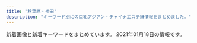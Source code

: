 ```yaml
---
title: "秋葉原・神田"
description: "キーワード別にの巨乳アジアン・チャイナエステ嬢情報をまとめました。"
---
```


新着画像と新着キーワードをまとめています。
2021年01月18日の情報です。

<DmmAffiliateIns />
<KeywordTable
  shops={
    [
    {
        "name": "\u30cf\u30d4\u30cd\u30b9",
        "keywords": {
            "86": 8,
            "83": 2,
            "88": 1,
            "85": 5,
            "87": 4,
            "E": 4,
            "D": 11,
            "C": 33,
            "89": 1
        },
        "img_links": [
            "http://loman.ies.fun/photos/sites/33/2020/03/202003261200240.jpg",
            "http://loman.ies.fun/photos/sites/33/2020/08/2020081913260795.jpg",
            "http://loman.ies.fun/photos/sites/33/2020/03/2020032611445885.jpg",
            "http://loman.ies.fun/photos/sites/33/2020/03/2020032611565587.jpg",
            "http://loman.ies.fun/images/room2.jpg",
            "http://loman.ies.fun/photos/sites/33/2020/03/2020032611565613.jpg",
            "http://loman.ies.fun/photos/sites/33/2020/03/2020032611522152.jpg",
            "http://loman.ies.fun/images/top.png",
            "http://loman.ies.fun/photos/sites/33/2020/03/2020032611562755.jpg",
            "http://loman.ies.fun/photos/sites/33/2020/03/2020032612000446.jpg",
            "http://loman.ies.fun/images/s_pick.png",
            "http://loman.ies.fun/photos/sites/33/2020/03/2020032611565659.jpg",
            "http://loman.ies.fun/images/girl-z1.jpg",
            "http://loman.ies.fun/photos/sites/33/2020/03/2020032611445837.jpg",
            "http://loman.ies.fun/photos/sites/33/2020/03/2020032611555543.jpg",
            "http://loman.ies.fun/photos/sites/33/2020/03/2020032611584396.jpg",
            "http://loman.ies.fun/photos/sites/33/2020/03/2020032611443518.jpg",
            "http://loman.ies.fun/images/girl-z2.jpg",
            "http://loman.ies.fun/images/room4.jpg",
            "http://loman.ies.fun/photos/sites/33/2020/03/2020032611553428.jpg",
            "http://loman.ies.fun/photos/sites/33/2020/03/2020032611581578.jpg",
            "http://loman.ies.fun/photos/sites/33/2020/03/202003261151446.jpg",
            "http://loman.ies.fun/photos/sites/33/2020/03/2020032611581687.jpg",
            "http://loman.ies.fun/images/s_news.png",
            "http://loman.ies.fun/photos/sites/33/2020/03/2020032611153250.jpg",
            "http://loman.ies.fun/photos/sites/33/2020/03/202003261138067.jpg",
            "http://loman.ies.fun/images/room1.jpg",
            "http://loman.ies.fun/photos/sites/33/2020/03/202003261158439.jpg",
            "http://loman.ies.fun/photos/sites/33/2020/03/2020032611511046.jpg",
            "http://loman.ies.fun/images/room3.jpg",
            "http://loman.ies.fun/images/mobile.jpg",
            "http://loman.ies.fun/images/s_staff.png"
        ],
        "station": "JR\u795e\u7530\u99c5\u5317\u53e3",
        "url": "http://loman.ies.fun/"
    },
    {
        "img_links": [
            "http://esute-kanda.tokyo/images/st/st_yuuka.jpg",
            "http://esute-kanda.tokyo/images/top.png",
            "http://esute-kanda.tokyo/images/st/st_ayaka.jpg",
            "http://esute-kanda.tokyo/images/st/st_sakura.jpg",
            "http://esute-kanda.tokyo/images/st/st_jennie2.jpg",
            "http://esute-kanda.tokyo/images/st/st_suzu.jpg",
            "http://esute-kanda.tokyo/images/st/st_riri.jpg",
            "http://esute-kanda.tokyo/images/st/st_moka.jpg",
            "http://esute-kanda.tokyo/images/st/st_natsu.jpg",
            "http://esute-kanda.tokyo/images/st/st_rui.jpg",
            "http://esute-kanda.tokyo/images/st/st_momo.jpg",
            "http://esute-kanda.tokyo/images/st/st_mariko.jpg",
            "http://esute-kanda.tokyo/images/st/st_jennie.jpg",
            "http://esute-kanda.tokyo/images/st/st_ran.jpg",
            "http://esute-kanda.tokyo/images/st/st_yuki.jpg",
            "http://esute-kanda.tokyo/images/st/st_nanami.jpg",
            "http://esute-kanda.tokyo/images/top2.png",
            "http://esute-kanda.tokyo/images/st/st_sara.jpg",
            "http://esute-kanda.tokyo/images/st/st_yaya.jpg",
            "http://esute-kanda.tokyo/images/st/st_riko.jpg",
            "http://esute-kanda.tokyo/images/st/st_ryo.jpg",
            "http://esute-kanda.tokyo/images/st/st_kanon.jpg",
            "http://esute-kanda.tokyo/images/st/st_mao.jpg",
            "http://esute-kanda.tokyo/images/access/ac_photo.jpg",
            "http://esute-kanda.tokyo/images/st/st_yuyu.jpg"
        ],
        "url": "http://esute-kanda.tokyo/",
        "name": "\u8336\u8336",
        "keywords": {
            "F": 8,
            "C": 18,
            "D": 9,
            "\u7206\u4e73": 3,
            "E": 3,
            "G": 3,
            "\u80f8": 1,
            "\u4e73": 3
        },
        "station": "\u795e\u7530\u99c5\u897f\u53e3"
    },
    {
        "name": "\u5c11\u5973\u5b66\u5712",
        "keywords": {
            "88": 1,
            "E": 1,
            "89": 2,
            "F": 2
        },
        "station": "JR\u79cb\u8449\u539f\u99c5\u662d\u548c\u901a\u308a\u53e3",
        "url": "http://gakuen.jpest.net/",
        "img_links": [
            "http://gakuenadmin.jpest.net/uploads/2020/11/g4.jpg",
            "http://gakuenadmin.jpest.net/uploads/2020/12/2020121716053782.jpeg",
            "http://gakuen.jpest.net/images/c10.jpg",
            "http://gakuen.jpest.net/images/c1.jpg",
            "http://gakuenadmin.jpest.net/uploads/2020/11/202011170741460.jpg",
            "http://gakuenadmin.jpest.net/uploads/2020/11/2020112607090815.jpeg",
            "http://gakuen.jpest.net/images/c9.jpg",
            "http://gakuen.jpest.net/images/c3.jpg",
            "http://gakuenadmin.jpest.net/uploads/2020/12/202012171602335.jpeg",
            "http://gakuenadmin.jpest.net/uploads/2020/11/2020111905143846.jpeg",
            "http://gakuen.jpest.net/images/c7.jpg",
            "http://gakuenadmin.jpest.net/uploads/2020/11/2020111707393172.jpg",
            "http://gakuen.jpest.net/images/c6.jpg",
            "http://gakuen.jpest.net/images/c4.jpg",
            "http://gakuenadmin.jpest.net/uploads/2020/11/2020112607060423-e1606374397526.jpeg",
            "http://gakuen.jpest.net/images/tel.png",
            "http://gakuenadmin.jpest.net/uploads/2020/11/2020111905172382.jpeg",
            "http://gakuenadmin.jpest.net/uploads/2020/11/2020112607092280.jpeg",
            "http://gakuen.jpest.net/images/c2.jpg",
            "http://gakuenadmin.jpest.net/uploads/2020/11/2020111707403491.jpg",
            "http://gakuen.jpest.net/images/c8.jpg",
            "http://gakuen.jpest.net/images/c5.jpg"
        ]
    },
    {
        "img_links": [
            "http://massage-esthe.xyz/img/st3.jpg",
            "http://massage-esthe.xyz/img/eve.jpg",
            "http://massage-esthe.xyz/img/fla.jpg",
            "http://massage-esthe.xyz/img/sta1.jpg",
            "http://massage-esthe.xyz/img/st2.jpg",
            "http://massage-esthe.xyz/img/st1.jpg",
            "http://massage-esthe.xyz/img/st4.jpg",
            "http://massage-esthe.xyz/img/st5.jpg",
            "http://massage-esthe.xyz/img/top.jpg",
            "http://massage-esthe.xyz/img/sta2.jpg",
            "http://massage-esthe.xyz/img/r2.jpg",
            "http://massage-esthe.xyz/img/sta4.jpg",
            "http://massage-esthe.xyz/img/sta5.jpg",
            "http://massage-esthe.xyz/img/sta3.jpg",
            "http://massage-esthe.xyz/img/no.png",
            "http://massage-esthe.xyz/img/r1.jpg",
            "http://massage-esthe.xyz/img/nosta.jpg",
            "http://massage-esthe.xyz/img/r4.jpg"
        ],
        "url": "http://massage-esthe.xyz/",
        "station": "JR\u795e\u7530\u99c5\u897f\u53e3",
        "keywords": {
            "86": 11
        },
        "name": "\u7652\u3057\u306e\u68ee"
    },
    {
        "name": "\u30d1\u30f3\u30c0\u30de\u30c3\u30b5\u30fc\u30b8",
        "url": "https://yumegokochi1.com/",
        "keywords": {},
        "station": "JR\u79cb\u8449\u539f\u99c5\u662d\u548c\u901a\u308a\u53e3",
        "img_links": [
            "https://yumegokochi1.com/_src/49451725/img20200920211111185467.png",
            "https://yumegokochi1.com/_src/49451694/img20200920141422782540.png",
            "https://yumegokochi1.com/_src/49601604/img_5364.png",
            "https://yumegokochi1.com/_src/49451804/9dfc3519-db15-4421-9d5a-72bca41cf758.jpg",
            "https://yumegokochi1.com/_src/49600657/mikinew22.png",
            "https://yumegokochi1.com/_src/49451721/2019-06-03_20200201221114.png",
            "https://yumegokochi1.com/_src/49451755/mikinew22.png",
            "https://yumegokochi1.com/_src/49451747/mikinew22.png",
            "https://yumegokochi1.com/_src/49451741/panda.png",
            "https://yumegokochi1.com/_src/49800856/2.jpg",
            "https://yumegokochi1.com/_src/49451688/mikinew22.png",
            "https://yumegokochi1.com/_src/49451712/gettyimages-1124713982.jpg",
            "https://yumegokochi1.com/_src/49451704/img20200921221149975618.png",
            "https://yumegokochi1.com/_src/49600659/mikinew22.png",
            "https://yumegokochi1.com/_src/49451690/tel.png",
            "https://yumegokochi1.com/_src/49451761/73712a1b-86b8-482b-b4d2-d8a85862327f.jpg",
            "https://yumegokochi1.com/_src/49451757/mikinew22.png",
            "https://yumegokochi1.com/_src/49601606/mikinew22.png",
            "https://yumegokochi1.com/_src/49451753/mikinew22.png",
            "https://yumegokochi1.com/_src/49690958/mikinew22.png",
            "https://yumegokochi1.com/_src/49451714/img20200920211111185467.png",
            "https://yumegokochi1.com/_src/49451724/2019-06-03_20200201221114.png",
            "https://yumegokochi1.com/_src/49451710/gettyimages-1124713982.jpg",
            "https://yumegokochi1.com/_src/49451769/sign.png",
            "https://yumegokochi1.com/_src/49690956/mikinew22.png",
            "https://yumegokochi1.com/_src/49451739/s__37322773.jpg",
            "https://yumegokochi1.com/_src/49800470/mikinew22.png",
            "https://yumegokochi1.com/_src/49800727/1.jpg",
            "https://yumegokochi1.com/_src/51834925/setubun.png",
            "https://yumegokochi1.com/_src/49451762/9dfc3519-db15-4421-9d5a-72bca41cf758.jpg",
            "https://yumegokochi1.com/_src/49451751/s__37707790.jpg",
            "https://yumegokochi1.com/_src/49451708/img20200921221149975618.png",
            "https://yumegokochi1.com/_src/49451759/mikinew22.png",
            "https://yumegokochi1.com/_src/49801147/1.jpg",
            "https://yumegokochi1.com/_src/49800472/mikinew22.png",
            "https://yumegokochi1.com/_src/49451698/img20200920211111185467.png",
            "https://yumegokochi1.com/_src/49451706/img20200921221149975618.png"
        ]
    },
    {
        "keywords": {},
        "station": "JR\u795e\u7530\u99c5\u5317\u53e3",
        "url": "http://kanda.msa.jp/",
        "img_links": [
            "http://kanda.msa.jp/images/top/top_06.jpg",
            "http://kanda.msa.jp/images/top/top_04.jpg",
            "http://kanda.msa.jp/images/home/indnx_phone.jpg",
            "http://kanda.msa.jp/images/gallery/gallery_a.jpg",
            "http://kanda.msa.jp/images/home/indnx_qr.jpg",
            "http://kanda.msa.jp/images/home/QR.png",
            "http://kanda.msa.jp/images/staff_image/staff_01.jpg",
            "http://kanda.msa.jp/images/top/top_05.jpg",
            "http://kanda.msa.jp/images/gallery/gallery_3.jpg",
            "http://kanda.msa.jp/images/top/top_02.jpg",
            "http://kanda.msa.jp/images/staff_image/staff_05.jpg",
            "http://kanda.msa.jp/images/staff_image/staff_03.jpg",
            "http://kanda.msa.jp/images/top/top_08.png",
            "http://kanda.msa.jp/images/flash_b.jpg",
            "http://kanda.msa.jp/images/gallery/gallery_c.jpg",
            "http://kanda.msa.jp/images/gallery/gallery_d.jpg",
            "http://kanda.msa.jp/images/top/top_01.jpg",
            "http://kanda.msa.jp/images/gallery/gallery_2.jpg",
            "http://kanda.msa.jp/images/staff_image/staff_02.jpg",
            "http://kanda.msa.jp/images/staff_image/staff_04.jpg",
            "http://kanda.msa.jp/images/gallery/gallery_4.jpg",
            "http://kanda.msa.jp/images/home/indnx_sale.png",
            "http://kanda.msa.jp/images/index_btm.jpg",
            "http://kanda.msa.jp/images/staff_image/staff_06.jpg",
            "http://kanda.msa.jp/images/gallery/gallery_1.jpg",
            "http://kanda.msa.jp/images/gallery/gallery_b.jpg",
            "http://kanda.msa.jp/images/home/top.jpg",
            "http://kanda.msa.jp/images/flash_a.jpg",
            "http://kanda.msa.jp/images/home/indnx_re.jpg",
            "http://kanda.msa.jp/images/top/top_03.jpg"
        ],
        "name": "\u795e\u7530\u3089\u304f\u697d"
    },
    {
        "img_links": [
            "http://k-cocoro.co/images/mya.jpg",
            "http://k-cocoro.co/images/shishu_03.jpg",
            "http://k-cocoro.co/images/girl_01.png",
            "http://k-cocoro.co/images/tite-staff.png",
            "http://k-cocoro.co/images/right_top.png",
            "http://k-cocoro.co/images/noimage.jpg",
            "http://k-cocoro.co/images/shishu_01.jpg",
            "http://k-cocoro.co/images/002.jpg",
            "http://k-cocoro.co/images/pagetop.png",
            "http://k-cocoro.co/images/girl_top.png",
            "http://k-cocoro.co/images/yu.jpg",
            "http://k-cocoro.co/images/ss.jpg",
            "http://k-cocoro.co/images/grande.jpg",
            "http://k-cocoro.co/images/girl_03.png",
            "http://k-cocoro.co/images/nei_03.png",
            "http://k-cocoro.co/images/001.jpg",
            "http://k-cocoro.co/images/004.jpg",
            "http://k-cocoro.co/images/003.jpg",
            "http://k-cocoro.co/images/right_bottom.png",
            "http://k-cocoro.co/images/g3.jpg",
            "http://k-cocoro.co/images/nei_01.png",
            "http://k-cocoro.co/images/tite-magazine.png",
            "http://k-cocoro.co/images/gg1.jpg",
            "http://k-cocoro.co/images/momo.jpg",
            "http://k-cocoro.co/images/girlx_top.png",
            "http://k-cocoro.co/images/yui.jpg",
            "http://k-cocoro.co/images/gg2.jpg",
            "http://k-cocoro.co/images/mail.png",
            "http://k-cocoro.co/images/news_top.jpg",
            "http://k-cocoro.co/images/shishu_02.jpg",
            "http://k-cocoro.co/images/s2.jpg",
            "http://k-cocoro.co/images/remo.jpg"
        ],
        "name": "COCORO",
        "keywords": {
            "D": 4,
            "G": 1,
            "E": 4
        },
        "station": "JR\u795e\u7530\u99c5\u6771\u53e3",
        "url": "http://k-cocoro.co/"
    },
    {
        "keywords": {
            "F": 1,
            "E": 2
        },
        "name": "\u685c\u6e80\u958b",
        "station": "JR\u79cb\u8449\u539f\u99c5\u662d\u548c\u901a\u308a\u53e3",
        "img_links": [
            "http://sakuram.jpest.net/images/tel.png",
            "http://sakuram.jpest.net/images/c2.jpg",
            "http://sakuram.jpest.net/images/sp_tit_massage.jpg",
            "http://sakuram.jpest.net/images/sp_tit_new.jpg",
            "http://sakuram.jpest.net/images/c6.jpg",
            "http://sakuram.jpest.net/images/tit_staff.jpg",
            "http://sakuram.jpest.net/images/tit_new.jpg",
            "http://sakuramadmin.jpest.net/uploads//2020112509102616.jpg",
            "http://sakuram.jpest.net/images/sp_tit_pick.jpg",
            "http://sakuramadmin.jpest.net/uploads//202011250904311.jpg",
            "http://sakuram.jpest.net/images/top.jpg",
            "http://sakuram.jpest.net/images/c5.jpg",
            "http://sakuram.jpest.net/images/tit_massage.jpg",
            "http://sakuram.jpest.net/images/c8.jpg",
            "http://sakuram.jpest.net/images/tit_sch.jpg",
            "http://sakuramadmin.jpest.net/uploads//2020112509053688.jpg",
            "http://sakuram.jpest.net/images/c3.jpg",
            "http://sakuramadmin.jpest.net/uploads//202012130438462-e1607834356277.jpeg",
            "http://sakuramadmin.jpest.net/uploads//2020112509121473.jpg",
            "http://sakuram.jpest.net/images/sp_tit_staff.jpg",
            "http://sakuram.jpest.net/images/sp_tit_pro.jpg",
            "http://sakuram.jpest.net/images/c9.jpg",
            "http://sakuram.jpest.net/images/tit_pro.jpg",
            "http://sakuramadmin.jpest.net/uploads//2020112509073633.jpg",
            "http://sakuram.jpest.net/images/c7.jpg",
            "http://sakuram.jpest.net/images/c1.jpg",
            "http://sakuramadmin.jpest.net/uploads//2020112509063652.jpg",
            "http://sakuram.jpest.net/images/c4.jpg"
        ],
        "url": "http://sakuram.jpest.net/"
    },
    {
        "keywords": {
            "F": 32,
            "C": 33,
            "\u4e73": 4,
            "\u5de8\u4e73": 4
        },
        "url": "https://kanda-on.work/",
        "img_links": [
            "https://kanda-on.work/images/st/st_kaori.jpg",
            "https://kanda-on.work/images/st/st_natsuko.jpg",
            "https://kanda-on.work/images/st/st_koko.jpg",
            "https://kanda-on.work/images/st/st_moe.jpg",
            "https://kanda-on.work/images/st/st_ruru.jpg",
            "https://kanda-on.work/images/st/st_yuri.jpg",
            "https://kanda-on.work/images/st/st_rara2.jpg",
            "https://kanda-on.work/images/st/st_akari.jpg",
            "https://kanda-on.work/images/st/st_kiki.jpg",
            "https://kanda-on.work/images/st/st_rara.jpg",
            "https://kanda-on.work/images/top_campaign.jpg",
            "https://kanda-on.work/images/st/st_miki.jpg",
            "https://kanda-on.work/images/st/st_mika2.jpg",
            "https://kanda-on.work/images/st/st_arisa.jpg",
            "https://kanda-on.work/images/st/st_yuzuki.jpg",
            "https://kanda-on.work/images/st/st_mika.jpg",
            "https://kanda-on.work/images/st/st_maya.jpg",
            "https://kanda-on.work/images/top2.png",
            "https://kanda-on.work/images/st/st_yuki.jpg",
            "https://kanda-on.work/images/st/st_mina.jpg",
            "https://kanda-on.work/images/st/st_kana.jpg",
            "https://kanda-on.work/images/top_campaign_bottom.jpg",
            "https://kanda-on.work/images/st/st_sakura.jpg",
            "https://kanda-on.work/images/st/st_akira.jpg",
            "https://kanda-on.work/images/top.png",
            "https://kanda-on.work/images/st/st_ako.jpg"
        ],
        "station": "JR\u795e\u7530\u99c5\u897f\u53e3",
        "name": "\u6e29"
    },
    {
        "station": "JR\u795e\u7530\u99c5\u6771\u53e3",
        "img_links": [
            "http://kaede.tyo.cm/photos/sites/15/2018/10/2018101210462259.jpg",
            "http://kaede.tyo.cm/photos/sites/15/2018/01/2018013009203349.jpg",
            "http://kaede.tyo.cm/photos/sites/15/2019/05/2019051510502494.jpg",
            "http://kaede.tyo.cm/photos/sites/15/2017/11/2017112902394723.jpg",
            "http://kaede.tyo.cm/images/n1.jpg",
            "http://kaede.tyo.cm/photos/sites/15/2020/08/2020081913203996.jpg",
            "http://kaede.tyo.cm/photos/sites/15/2019/07/2019072310543855.jpg",
            "http://kaede.tyo.cm/photos/sites/15/2017/05/05.jpg",
            "http://kaede.tyo.cm/photos/sites/15/2017/05/10.jpg",
            "http://kaede.tyo.cm/images/room2.jpg",
            "http://kaede.tyo.cm/photos/sites/15/2018/04/2018042103445537.jpg",
            "http://kaede.tyo.cm/photos/sites/15/2018/05/2018052602053211.jpg",
            "http://kaede.tyo.cm/images/s_staff.jpg",
            "http://kaede.tyo.cm/photos/sites/15/2018/12/2018122110282270.jpg",
            "http://kaede.tyo.cm/photos/sites/15/2019/08/201908031036100.jpg",
            "http://kaede.tyo.cm/images/top.png",
            "http://kaede.tyo.cm/photos/sites/15/2018/09/2018090301232862.jpg",
            "http://kaede.tyo.cm/photos/sites/15/2018/07/2018071202180120.jpg",
            "http://kaede.tyo.cm/images/s1.png",
            "http://kaede.tyo.cm/photos/sites/15/2018/09/2018092310253191.jpg",
            "http://kaede.tyo.cm/photos/sites/15/2018/07/2018070602462928.jpg",
            "http://kaede.tyo.cm/photos/sites/15/2018/12/2018122811325315.jpg",
            "http://kaede.tyo.cm/photos/sites/15/2017/05/1.jpg",
            "http://kaede.tyo.cm/photos/sites/15/2017/04/8.jpg",
            "http://kaede.tyo.cm/photos/sites/15/2017/07/\u5fae\u4fe1\u56fe\u7247_20170731133036.jpg",
            "http://kaede.tyo.cm/photos/sites/15/2019/01/2019012110352218.jpg",
            "http://kaede.tyo.cm/photos/sites/15/2018/06/2018060802410544.jpg",
            "http://kaede.tyo.cm/images/s3.png",
            "http://kaede.tyo.cm/images/room1.jpg",
            "http://kaede.tyo.cm/images/s_news.png",
            "http://kaede.tyo.cm/images/s_pick.png",
            "http://kaede.tyo.cm/photos/sites/15/2018/12/2018122510562151.jpg",
            "http://kaede.tyo.cm/photos/sites/15/2018/12/2018122510575438.jpg",
            "http://kaede.tyo.cm/photos/sites/15/2017/04/st4.jpg",
            "http://kaede.tyo.cm/photos/sites/15/2017/03/298510852981895493.jpg",
            "http://kaede.tyo.cm/images/mobile.png",
            "http://kaede.tyo.cm/images/n3.png",
            "http://kaede.tyo.cm/images/room3.jpg",
            "http://kaede.tyo.cm/images/room4.jpg",
            "http://kaede.tyo.cm/photos/sites/15/2018/03/2018031401333199.jpg",
            "http://kaede.tyo.cm/photos/sites/15/2019/11/2019110102312976.jpg",
            "http://kaede.tyo.cm/photos/sites/15/2019/08/201908021145272.jpg",
            "http://kaede.tyo.cm/photos/sites/15/2017/12/2017121802123582.jpg",
            "http://kaede.tyo.cm/photos/sites/15/2017/04/03.jpg",
            "http://kaede.tyo.cm/photos/sites/15/2018/07/201807050359241.jpg",
            "http://kaede.tyo.cm/photos/sites/15/2018/03/2018032208244424.jpg",
            "http://kaede.tyo.cm/photos/sites/15/2020/03/2020031613344696.jpg",
            "http://kaede.tyo.cm/photos/sites/15/2019/11/2019110102312566.jpg",
            "http://kaede.tyo.cm/photos/sites/15/2019/09/2019092410360674.jpg",
            "http://kaede.tyo.cm/photos/sites/15/2019/07/2019072218445895.jpg"
        ],
        "keywords": {
            "C": 2,
            "F": 1,
            "88": 2,
            "87": 5,
            "\u4e73": 1,
            "86": 14,
            "90": 1,
            "D": 21,
            "E": 5,
            "85": 5,
            "84": 2
        },
        "name": "\u604b\u306e\u82b1",
        "url": "http://kaede.tyo.cm/"
    },
    {
        "keywords": {
            "84": 1
        },
        "url": "http://www.asakusabashi-est.xyz/",
        "name": "Oualia\u30fb\u30af\u30aa\u30ea\u30a2",
        "img_links": [
            "http://www.asakusabashi-est.xyz/images/staff/2/moro/moro.jpg",
            "http://www.asakusabashi-est.xyz/images/top/t3.png",
            "http://www.asakusabashi-est.xyz/images/idnex-down/index-down-if_07.jpg",
            "http://www.asakusabashi-est.xyz/images/staff/4/3.jpg",
            "http://www.asakusabashi-est.xyz/images/idnex-down/index-down-if_05.jpg",
            "http://www.asakusabashi-est.xyz/images/staff/4/2.jpg",
            "http://www.asakusabashi-est.xyz/images/index-aridel_24.jpg",
            "http://www.asakusabashi-est.xyz/images/shop/zi.png",
            "http://www.asakusabashi-est.xyz/images/index-aridel_20.jpg",
            "http://www.asakusabashi-est.xyz/images/staff/akira.jpg",
            "http://www.asakusabashi-est.xyz/images/index-aridel_07.jpg",
            "http://www.asakusabashi-est.xyz/images/idnex-down/index-down-if_03.jpg",
            "http://www.asakusabashi-est.xyz/images/top/t3.jpg",
            "http://www.asakusabashi-est.xyz/images/top/t2.jpg",
            "http://www.asakusabashi-est.xyz/images/staff/6.jpg",
            "http://www.asakusabashi-est.xyz/images/nav/lanmu-t-st.jpg",
            "http://www.asakusabashi-est.xyz/images/shop/zi4.png",
            "http://www.asakusabashi-est.xyz/images/staff/4/4.jpg",
            "http://www.asakusabashi-est.xyz/images/index-aridel_10.jpg",
            "http://www.asakusabashi-est.xyz/images/shop/zi2.png",
            "http://www.asakusabashi-est.xyz/images/sys/lanmu-zi-s7.png",
            "http://www.asakusabashi-est.xyz/images/nav/lanmu-t-sys.jpg",
            "http://www.asakusabashi-est.xyz/images/index-aridel_02.jpg",
            "http://www.asakusabashi-est.xyz/images/index-aridel_18.jpg",
            "http://www.asakusabashi-est.xyz/images/idnex-down/index-down-if_12.jpg",
            "http://www.asakusabashi-est.xyz/images/shop/zi3.png",
            "http://www.asakusabashi-est.xyz/images/nav/lanmu-t-job.jpg"
        ],
        "station": "JR\u6d45\u8349\u6a4b\u99c5\u6771\u53e3"
    },
    {
        "keywords": {
            "87": 6,
            "84": 2,
            "85": 7,
            "88": 2,
            "89": 1,
            "C": 9,
            "86": 1
        },
        "name": "\u5143\u6c17\u30e2\u30ea\u30e2\u30ea",
        "url": "http://genki-morix2.asia/",
        "img_links": [
            "http://genki-morix2.asia/img/sta57.jpg",
            "http://genki-morix2.asia/img/st16.jpg",
            "http://genki-morix2.asia/img/botton.png",
            "http://genki-morix2.asia/img/st54.jpg",
            "http://genki-morix2.asia/img/st52.jpg",
            "http://genki-morix2.asia/img/st24.jpg",
            "http://genki-morix2.asia/img/Q.png",
            "http://genki-morix2.asia/img/st053.jpg",
            "http://genki-morix2.asia/img/st019.jpg",
            "http://genki-morix2.asia/img/i.png",
            "http://genki-morix2.asia/img/a.png",
            "http://genki-morix2.asia/img/st55.jpg",
            "http://genki-morix2.asia/img/st56.jpg",
            "http://genki-morix2.asia/img/st19.jpg",
            "http://genki-morix2.asia/img/st17.jpg",
            "http://genki-morix2.asia/img/sta56.jpg",
            "http://genki-morix2.asia/img/st38.jpg",
            "http://genki-morix2.asia/img/st30.jpg",
            "http://genki-morix2.asia/img/st47.jpg",
            "http://genki-morix2.asia/img/sta55.jpg",
            "http://genki-morix2.asia/img/no-photo-newface.jpg",
            "http://genki-morix2.asia/img/st53.jpg",
            "http://genki-morix2.asia/img/st57.jpg"
        ],
        "station": "JR\u795e\u7530\u99c5\u6771\u53e3"
    },
    {
        "url": "http://www.kien-es.info/",
        "name": "\u5947\u7e01\uff5e\u304d\u3048\u3093\uff5e",
        "img_links": [
            "http://www.kien-es.info/sp/images/sys2.jpg",
            "http://www.kien-es.info/images/int2.jpg",
            "http://www.kien-es.info/sp/images/9.jpg",
            "http://www.kien-es.info/sp/staff/yuka.png",
            "http://www.kien-es.info/sp/images/info.png",
            "http://www.kien-es.info/sp/staff/yuri.png",
            "http://www.kien-es.info/img/yuki1.jpg",
            "http://www.kien-es.info/img/yuri1.jpg",
            "http://www.kien-es.info/sp/img/aki1.jpg",
            "http://www.kien-es.info/images/head.jpg",
            "http://www.kien-es.info/img/yuka1.jpg",
            "http://www.kien-es.info/sp/staff/emi.png",
            "http://www.kien-es.info/sp/images/staff_t.jpg",
            "http://www.kien-es.info/img/kaori1.jpg",
            "http://www.kien-es.info/img/kara1.jpg",
            "http://www.kien-es.info/img/kaori.png",
            "http://www.kien-es.info/img/kumi1.jpg",
            "http://www.kien-es.info/sp/images/tel.jpg",
            "http://www.kien-es.info/images/3.jpg",
            "http://www.kien-es.info/img/aki.png",
            "http://www.kien-es.info/sp/img/yuri2.jpg",
            "http://www.kien-es.info/img/kara.png",
            "http://www.kien-es.info/images/11.jpg",
            "http://www.kien-es.info/sp/images/int2.png",
            "http://www.kien-es.info/images/staff_t.jpg",
            "http://www.kien-es.info/images/1.jpg",
            "http://www.kien-es.info/img/aki2.jpg",
            "http://www.kien-es.info/sp/images/news.jpg",
            "http://www.kien-es.info/images/sys2.jpg",
            "http://www.kien-es.info/img/yuki2.jpg",
            "http://www.kien-es.info/sp/images/newsb.png",
            "http://www.kien-es.info/sp/staff/aki.png",
            "http://www.kien-es.info/img/kumi.png",
            "http://www.kien-es.info/img/haruka.png",
            "http://www.kien-es.info/sp/images/6.jpg",
            "http://www.kien-es.info/sp/images/sys1.jpg",
            "http://www.kien-es.info/img/kumi2.jpg",
            "http://www.kien-es.info/sp/staff/yumi.png",
            "http://www.kien-es.info/img/yuka.png",
            "http://www.kien-es.info/sp/staff/haruka.png",
            "http://www.kien-es.info/sp/menu/top.jpg",
            "http://www.kien-es.info/images/rem.png",
            "http://www.kien-es.info/img/kara2.jpg",
            "http://www.kien-es.info/sp/images/1.jpg",
            "http://www.kien-es.info/images/12.jpg",
            "http://www.kien-es.info/sp/images/info_t.jpg",
            "http://www.kien-es.info/sp/img/emi1.jpg",
            "http://www.kien-es.info/images/4.jpg",
            "http://www.kien-es.info/images/sm.jpg",
            "http://www.kien-es.info/sp/images/footer.png",
            "http://www.kien-es.info/img/yuri.png",
            "http://www.kien-es.info/img/emi.png",
            "http://www.kien-es.info/sp/img/yuka2.jpg",
            "http://www.kien-es.info/sp/img/kara2.jpg",
            "http://www.kien-es.info/sp/images/ac2.png",
            "http://www.kien-es.info/images/9.jpg",
            "http://www.kien-es.info/sp/images/3.jpg",
            "http://www.kien-es.info/images/info.jpg",
            "http://www.kien-es.info/sp/images/sys4.png",
            "http://www.kien-es.info/sp/images/head.jpg",
            "http://www.kien-es.info/sp/img/yuri1.jpg",
            "http://www.kien-es.info/sp/images/8.jpg",
            "http://www.kien-es.info/sp/images/sys3.jpg",
            "http://www.kien-es.info/sp/img/aki2.jpg",
            "http://www.kien-es.info/img/aki1.jpg",
            "http://www.kien-es.info/images/sys1.jpg",
            "http://www.kien-es.info/sp/img/haruka1.jpg",
            "http://www.kien-es.info/sp/images/2.jpg",
            "http://www.kien-es.info/sp/images/int1.jpg",
            "http://www.kien-es.info/img/yuki.png",
            "http://www.kien-es.info/img/yuka2.jpg",
            "http://www.kien-es.info/img/emi1.jpg",
            "http://www.kien-es.info/sp/images/5.jpg",
            "http://www.kien-es.info/sp/images/interior_t.jpg",
            "http://www.kien-es.info/sp/images/ac3.png",
            "http://www.kien-es.info/img/haruka1.jpg",
            "http://www.kien-es.info/sp/img/yuki1.jpg",
            "http://www.kien-es.info/sp/img/yuki2.jpg",
            "http://www.kien-es.info/sp/menu/staff.jpg",
            "http://www.kien-es.info/sp/img/emi2.jpg",
            "http://www.kien-es.info/images/news.jpg",
            "http://www.kien-es.info/images/10.jpg",
            "http://www.kien-es.info/sp/images/ac1.jpg",
            "http://www.kien-es.info/sp/img/kumi2.jpg",
            "http://www.kien-es.info/sp/images/rec.jpg",
            "http://www.kien-es.info/sp/img/yuka1.jpg",
            "http://www.kien-es.info/sp/staff/kumi.png",
            "http://www.kien-es.info/sp/staff/yuki.png",
            "http://www.kien-es.info/images/14.jpg",
            "http://www.kien-es.info/sp/img/yumi1.jpg",
            "http://www.kien-es.info/sp/images/7.jpg",
            "http://www.kien-es.info/sp/img/kara1.jpg",
            "http://www.kien-es.info/img/yuri2.jpg",
            "http://www.kien-es.info/images/int1.jpg",
            "http://www.kien-es.info/sp/img/kumi1.jpg",
            "http://www.kien-es.info/images/2.jpg",
            "http://www.kien-es.info/sp/staff/kara.png",
            "http://www.kien-es.info/images/mobile.jpg",
            "http://www.kien-es.info/sp/images/4.jpg",
            "http://www.kien-es.info/images/interior_t.jpg"
        ],
        "station": "JR\u79cb\u8449\u539f\u99c5\u96fb\u6c17\u8857\u53e3",
        "keywords": {
            "C": 4,
            "88": 1,
            "84": 2,
            "D": 5,
            "85": 2,
            "87": 3,
            "86": 1
        }
    },
    {
        "keywords": {
            "87": 3,
            "C": 20,
            "86": 3,
            "85": 21,
            "D": 24,
            "E": 3,
            "84": 3
        },
        "img_links": [
            "http://yu-ai.work/sp/img/sys.jpg",
            "http://yu-ai.work/img/sta13.jpg",
            "http://yu-ai.work/sp/img/acc2.jpg",
            "http://yu-ai.work/sp/img/sta13.jpg",
            "http://yu-ai.work/sp/img/sta18.jpg",
            "http://yu-ai.work/sp/img/t-r.jpg",
            "http://yu-ai.work/img/sc13.jpg",
            "http://yu-ai.work/img/sc16.jpg",
            "http://yu-ai.work/img/st014.jpg",
            "http://yu-ai.work/img/acc2.jpg",
            "http://yu-ai.work/sp/img/sta16.jpg",
            "http://yu-ai.work/sp/img/sta10.jpg",
            "http://yu-ai.work/sp/img/botton.jpg",
            "http://yu-ai.work/img/st13.jpg",
            "http://yu-ai.work/sp/img/p18.jpg",
            "http://yu-ai.work/img/sc10.jpg",
            "http://yu-ai.work/sp/img/sta17.jpg",
            "http://yu-ai.work/sp/img/t-a.jpg",
            "http://yu-ai.work/sp/img/t-o.jpg",
            "http://yu-ai.work/img/st009.jpg",
            "http://yu-ai.work/img/st9.jpg",
            "http://yu-ai.work/sp/img/info.jpg",
            "http://yu-ai.work/sp/img/tit.jpg",
            "http://yu-ai.work/img/st17.jpg",
            "http://yu-ai.work/img/sta16.jpg",
            "http://yu-ai.work/img/sc18.jpg",
            "http://yu-ai.work/img/sta18.jpg",
            "http://yu-ai.work/img/st0013.jpg",
            "http://yu-ai.work/sp/img/t-s.jpg",
            "http://yu-ai.work/img/st015.jpg",
            "http://yu-ai.work/sp/img/tel.jpg",
            "http://yu-ai.work/sp/img/sta15.jpg",
            "http://yu-ai.work/sp/img/acc1.jpg",
            "http://yu-ai.work/sp/img/cam.jpg",
            "http://yu-ai.work/sp/img/pc.jpg",
            "http://yu-ai.work/img/nos.jpg",
            "http://yu-ai.work/img/st012.jpg",
            "http://yu-ai.work/img/sc12.jpg",
            "http://yu-ai.work/img/st010.jpg",
            "http://yu-ai.work/img/sta12.jpg",
            "http://yu-ai.work/sp/img/t-t.jpg",
            "http://yu-ai.work/img/sc14.jpg",
            "http://yu-ai.work/img/sta14.jpg",
            "http://yu-ai.work/sp/img/p17.jpg",
            "http://yu-ai.work/sp/img/sta12.jpg",
            "http://yu-ai.work/img/st18.jpg",
            "http://yu-ai.work/img/st19.jpg",
            "http://yu-ai.work/img/sta9.jpg",
            "http://yu-ai.work/img/st10.jpg",
            "http://yu-ai.work/sp/img/p15.jpg",
            "http://yu-ai.work/img/st013.jpg",
            "http://yu-ai.work/img/st0012.jpg",
            "http://yu-ai.work/sp/img/time.jpg",
            "http://yu-ai.work/img/botton.jpg",
            "http://yu-ai.work/img/sc19.jpg",
            "http://yu-ai.work/sp/img/p19.jpg",
            "http://yu-ai.work/sp/img/sta9.jpg",
            "http://yu-ai.work/img/sc9.jpg",
            "http://yu-ai.work/img/head.jpg",
            "http://yu-ai.work/sp/img/sta19.jpg",
            "http://yu-ai.work/img/st018.jpg",
            "http://yu-ai.work/img/st019.jpg",
            "http://yu-ai.work/img/st15.jpg",
            "http://yu-ai.work/img/st14.jpg",
            "http://yu-ai.work/sp/img/add.jpg",
            "http://yu-ai.work/img/st16.jpg",
            "http://yu-ai.work/sp/img/pic.jpg",
            "http://yu-ai.work/img/sta19.jpg",
            "http://yu-ai.work/img/fla.jpg",
            "http://yu-ai.work/img/sta17.jpg",
            "http://yu-ai.work/img/st12.jpg",
            "http://yu-ai.work/img/acc1.jpg",
            "http://yu-ai.work/img/sta15.jpg",
            "http://yu-ai.work/img/sta10.jpg",
            "http://yu-ai.work/img/acc3.jpg",
            "http://yu-ai.work/sp/img/acc3.jpg",
            "http://yu-ai.work/img/st09.jpg",
            "http://yu-ai.work/img/sc15.jpg",
            "http://yu-ai.work/img/sc17.jpg",
            "http://yu-ai.work/sp/img/sta14.jpg",
            "http://yu-ai.work/img/men-es-ran.jpg"
        ],
        "url": "http://yu-ai.work/",
        "name": "\u7652\u611b",
        "station": "JR\u79cb\u8449\u539f\u99c5\u662d\u548c\u901a\u308a\u53e3"
    },
    {
        "img_links": [
            "https://static.a-side.com/photo/shop/25429/list.jpg",
            "https://static.a-side.com/photo/shop/30259/list.jpg",
            "https://www.a-side.com/k-kourakuen/staff/moe/01.jpg",
            "https://static.a-side.com/photo/shop/33321/list.jpg",
            "https://static.a-side.com/photo/shop/32689/list.jpg",
            "https://img.a-side.com/photo/weekly/20210115/01.jpg",
            "https://img.a-side.com/photo/koko/30371/image.jpg",
            "https://img.a-side.com/photo/digicame/20210112/20991_02.jpg",
            "https://img.a-side.com/photo/weekly/20200918/bn.jpg",
            "https://static.a-side.com/photo/shop/34987/list.jpg",
            "https://img.a-side.com/photo/koko/14648/girls_p/4.jpg",
            "https://img.a-side.com/photo/premium/20210113/24050_01_top1.jpg",
            "https://img.a-side.com/photo/weekly/20200626/bn.jpg",
            "https://static.a-side.com/photo/shop/34449/list.jpg",
            "https://img.a-side.com/photo/koko/16032/image.jpg",
            "https://static.a-side.com/photo/shop/16384/list.jpg",
            "https://static.a-side.com/photo/shop/34764/list.jpg",
            "https://static.a-side.com/photo/shop/16718/list.jpg",
            "https://img.a-side.com/photo/koko/14648/route/1.jpg",
            "https://img.a-side.com/photo/premium/20210113/24050_01_top2.jpg",
            "https://img.a-side.com/photo/digicame/20210115/29395_02.jpg",
            "https://img.a-side.com/photo/weekly/20201218/bn.jpg",
            "https://static.a-side.com/photo/shop/20165/list.jpg",
            "https://img.a-side.com/photo/koko/18452/image.jpg",
            "https://static.a-side.com/photo/shop/31534/list.jpg",
            "https://img.a-side.com/photo/koko/14648/girls_p/2.jpg",
            "https://img.a-side.com/photo/koko/31175/image.jpg",
            "https://img.a-side.com/photo/koko/14648/girls_p/3.jpg",
            "https://static.a-side.com/photo/shop/31391/list.jpg",
            "https://static.a-side.com/photo/shop/32833/list.jpg",
            "https://static.a-side.com/photo/shop/22173/list.jpg",
            "https://static.a-side.com/photo/shop/29848/list.jpg",
            "https://static.a-side.com/photo/shop/27777/list.jpg",
            "https://static.a-side.com/photo/shop/29858/list.jpg",
            "https://img.a-side.com/photo/koko/14648/route/2.jpg",
            "https://img.a-side.com/photo/weekly/20200828/bn.jpg",
            "https://www.a-side.com/k-kourakuen/images/massage/photo04.jpg",
            "https://static.a-side.com/photo/shop/33585/list.jpg",
            "https://img.a-side.com/photo/koko/20335/image.jpg",
            "https://img.a-side.com/photo/premium/20190308/14648_01_06_s.jpg",
            "https://static.a-side.com/photo/shop/25598/list.jpg",
            "https://img.a-side.com/photo/koko/26192/image.jpg",
            "https://static.a-side.com/photo/shop/30346/list.jpg",
            "https://static.a-side.com/photo/shop/30648/list.jpg",
            "https://img.a-side.com/photo/premium/20170926/14648_01_08_s.jpg",
            "https://www.a-side.com/k-kourakuen/staff/haru/index.jpg",
            "https://img.a-side.com/photo/premium/20190307/14648_01_03_s.jpg",
            "https://static.a-side.com/photo/shop/19746/list.jpg",
            "https://static.a-side.com/photo/shop/20686/list.jpg",
            "https://static.a-side.com/photo/shop/33255/list.jpg",
            "https://img.a-side.com/photo/weekly/20200717/bn.jpg",
            "https://static.a-side.com/photo/shop/31399/list.jpg",
            "https://static.a-side.com/photo/shop/31387/list.jpg",
            "https://img.a-side.com/photo/koko/14648/ss.jpg",
            "https://static.a-side.com/photo/shop/18153/list.jpg",
            "https://static.a-side.com/photo/shop/33529/list.jpg",
            "https://img.a-side.com/photo/koko/31813/image.jpg",
            "https://static.a-side.com/photo/shop/27630/list.jpg",
            "https://img.a-side.com/photo/premium/20190305/14648_01_08_s.jpg",
            "https://static.a-side.com/photo/shop/35000/list.jpg",
            "https://img.a-side.com/photo/weekly/20210115/17.jpg",
            "https://static.a-side.com/photo/shop/26130/list.jpg",
            "https://static.a-side.com/photo/shop/30704/list.jpg",
            "https://www.a-side.com/k-kourakuen/images/info/photo02.jpg",
            "https://static.a-side.com/photo/shop/30361/list.jpg",
            "https://static.a-side.com/photo/shop/30113/list.jpg",
            "https://img.a-side.com/photo/weekly/20210115/03.jpg",
            "https://www.a-side.com/k-kourakuen/images/info/photo01.jpg",
            "https://static.a-side.com/photo/shop/15122/list.jpg",
            "https://img.a-side.com/photo/koko/33456/image.jpg",
            "https://static.a-side.com/photo/shop/21711/list.jpg",
            "https://static.a-side.com/photo/shop/28456/list.jpg",
            "https://img.a-side.com/photo/weekly/20210101/bn.jpg",
            "https://img.a-side.com/photo/koko/16032/thumb.jpg",
            "https://img.a-side.com/photo/premium/20190308/14648_01_sp.jpg",
            "https://img.a-side.com/photo/koko/14648/girls/3.jpg",
            "https://img.a-side.com/photo/weekly/20210115/09.jpg",
            "https://img.a-side.com/photo/weekly/20201113/bn.jpg",
            "https://static.a-side.com/photo/shop/31407/list.jpg",
            "https://static.a-side.com/photo/shop/30901/list.jpg",
            "https://img.a-side.com/photo/premium/20190307/14648_01_04_s.jpg",
            "https://static.a-side.com/photo/shop/25785/list.jpg",
            "https://static.a-side.com/photo/shop/34961/list.jpg",
            "https://static.a-side.com/photo/shop/27698/list.jpg",
            "https://static.a-side.com/photo/shop/31533/list.jpg",
            "https://static.a-side.com/photo/shop/16272/list.jpg",
            "https://static.a-side.com/photo/shop/35020/list.jpg",
            "https://static.a-side.com/photo/shop/22601/list.jpg",
            "https://www.a-side.com/k-kourakuen/images/massage/photo03.jpg",
            "https://static.a-side.com/photo/shop/32607/list.jpg",
            "https://static.a-side.com/photo/shop/33592/list.jpg",
            "https://static.a-side.com/photo/shop/27348/list.jpg",
            "https://static.a-side.com/photo/shop/34965/list.jpg",
            "https://img.a-side.com/photo/koko/21913/image.jpg",
            "https://img.a-side.com/photo/weekly/20201002/bn.jpg",
            "https://static.a-side.com/photo/shop/16482/list.jpg",
            "https://img.a-side.com/photo/koko/18614/image.jpg",
            "https://static.a-side.com/photo/shop/25675/list.jpg",
            "https://static.a-side.com/photo/shop/29625/list.jpg",
            "https://static.a-side.com/photo/shop/18614/list.jpg",
            "https://static.a-side.com/photo/shop/33606/list.jpg",
            "https://static.a-side.com/photo/shop/34847/list.jpg",
            "https://static.a-side.com/photo/shop/33406/list.jpg",
            "https://img.a-side.com/photo/koko/34669/image.jpg",
            "https://www.a-side.com/k-kourakuen/staff/mimi/01.jpg",
            "https://img.a-side.com/photo/koko/14648/massage/3.jpg",
            "https://img.a-side.com/photo/koko/34449/image.jpg",
            "https://img.a-side.com/photo/premium/20210115/33456_01_sp.jpg",
            "https://img.a-side.com/photo/digicame/20210112/31399_01.jpg",
            "https://www.a-side.com/k-kourakuen/staff/aoi/index.jpg",
            "https://static.a-side.com/photo/shop/31363/list.jpg",
            "https://static.a-side.com/photo/shop/22696/list.jpg",
            "https://static.a-side.com/photo/shop/34169/list.jpg",
            "https://img.a-side.com/photo/premium/20190308/14648_01_04_s.jpg",
            "https://img.a-side.com/photo/premium/20190305/14648_01_03_s.jpg",
            "https://static.a-side.com/photo/shop/33789/list.jpg",
            "https://static.a-side.com/photo/shop/22456/list.jpg",
            "https://static.a-side.com/photo/shop/14189/list.jpg",
            "https://img.a-side.com/photo/koko/33649/image.jpg",
            "https://img.a-side.com/photo/premium/20201218/12823_01_top2.jpg",
            "https://img.a-side.com/photo/weekly/20200619/bn.jpg",
            "https://static.a-side.com/photo/shop/16019/list.jpg",
            "https://static.a-side.com/photo/shop/33596/list.jpg",
            "https://img.a-side.com/photo/koko/30113/image.jpg",
            "https://static.a-side.com/photo/shop/32006/list.jpg",
            "https://img.a-side.com/photo/koko/34987/thumb.jpg",
            "https://static.a-side.com/photo/shop/28223/list.jpg",
            "https://img.a-side.com/photo/koko/24050/image.jpg",
            "https://img.a-side.com/photo/weekly/20210115/12.jpg",
            "https://www.a-side.com/k-kourakuen/staff/mimi/index.jpg",
            "https://static.a-side.com/photo/shop/24265/list.jpg",
            "https://www.a-side.com/k-kourakuen/images/massage/photo02.jpg",
            "https://static.a-side.com/photo/shop/25875/list.jpg",
            "https://img.a-side.com/photo/weekly/20210115/06.jpg",
            "https://static.a-side.com/photo/shop/33490/list.jpg",
            "https://img.a-side.com/photo/koko/33490/image.jpg",
            "https://img.a-side.com/photo/premium/20190308/14648_01_05_s.jpg",
            "https://img.a-side.com/photo/koko/14648/girls/1.jpg",
            "https://static.a-side.com/photo/shop/27516/list.jpg",
            "https://static.a-side.com/photo/shop/19068/list.jpg",
            "https://img.a-side.com/photo/digicame/20210115/14648_01.jpg",
            "https://static.a-side.com/photo/shop/31400/list.jpg",
            "https://static.a-side.com/photo/shop/34071/list.jpg",
            "https://img.a-side.com/photo/premium/20180601/14648_01_01_s.jpg",
            "https://static.a-side.com/photo/shop/30509/list.jpg",
            "https://static.a-side.com/photo/shop/18452/list.jpg",
            "https://static.a-side.com/photo/shop/25398/list.jpg",
            "https://www.a-side.com/k-kourakuen/staff/kasumi/01.jpg",
            "https://img.a-side.com/photo/koko/14648/massage/4.jpg",
            "https://static.a-side.com/photo/shop/20362/list.jpg",
            "https://img.a-side.com/photo/koko/25675/image.jpg",
            "https://static.a-side.com/photo/shop/26654/list.jpg",
            "https://static.a-side.com/photo/shop/21433/list.jpg",
            "https://static.a-side.com/photo/shop/31403/list.jpg",
            "https://static.a-side.com/photo/shop/15858/list.jpg",
            "https://img.a-side.com/photo/premium/20190308/14648_01_07_s.jpg",
            "https://img.a-side.com/photo/weekly/20210115/20.jpg",
            "https://static.a-side.com/photo/shop/32320/list.jpg",
            "https://static.a-side.com/photo/shop/35018/list.jpg",
            "https://img.a-side.com/photo/premium/20190308/14648_01_01_s.jpg",
            "https://static.a-side.com/photo/shop/31813/list.jpg",
            "https://static.a-side.com/photo/shop/12823/list.jpg",
            "https://static.a-side.com/photo/shop/20335/list.jpg",
            "https://img.a-side.com/photo/koko/14648/shop/4.jpg",
            "https://static.a-side.com/photo/shop/31404/list.jpg",
            "https://img.a-side.com/photo/koko/34965/image.jpg",
            "https://static.a-side.com/photo/shop/25640/list.jpg",
            "https://img.a-side.com/photo/weekly/20210115/16.jpg",
            "https://static.a-side.com/photo/shop/21762/list.jpg",
            "https://static.a-side.com/photo/shop/31593/list.jpg",
            "https://static.a-side.com/photo/shop/34669/list.jpg",
            "https://img.a-side.com/photo/premium/20190305/14648_01_sp.jpg",
            "https://img.a-side.com/photo/premium/20170926/14648_01_07_s.jpg",
            "https://img.a-side.com/photo/weekly/20201211/bn.jpg",
            "https://img.a-side.com/photo/premium/20170926/14648_01_06_s.jpg",
            "https://img.a-side.com/photo/premium/20180601/14648_01_sp.jpg",
            "https://static.a-side.com/photo/shop/22107/list.jpg",
            "https://static.a-side.com/photo/shop/29890/list.jpg",
            "https://img.a-side.com/photo/weekly/20210115/15.jpg",
            "https://img.a-side.com/photo/digicame/20210115/12568_02.jpg",
            "https://img.a-side.com/photo/weekly/20200731/bn.jpg",
            "https://img.a-side.com/photo/weekly/20210115/bn.jpg",
            "https://img.a-side.com/photo/koko/34071/image.jpg",
            "https://static.a-side.com/photo/shop/22918/list.jpg",
            "https://img.a-side.com/photo/koko/21711/image.jpg",
            "https://img.a-side.com/photo/premium/20201218/12823_01_top1.jpg",
            "https://img.a-side.com/photo/weekly/20200904/bn.jpg",
            "https://img.a-side.com/photo/koko/14648/girls_p/1.jpg",
            "https://img.a-side.com/photo/koko/32924/thumb.jpg",
            "https://img.a-side.com/photo/weekly/20210115/04.jpg",
            "https://img.a-side.com/photo/digicame/20210113/31406_02.jpg",
            "https://www.a-side.com/k-kourakuen/images/coupon/presented.png",
            "https://www.a-side.com/k-kourakuen/images/info/photo04.jpg",
            "https://static.a-side.com/photo/shop/25495/list.jpg",
            "https://img.a-side.com/photo/premium/20210118/30430_01_top2.jpg",
            "https://img.a-side.com/photo/weekly/20201127/bn.jpg",
            "https://img.a-side.com/photo/koko/14648/girls/4.jpg",
            "https://static.a-side.com/photo/shop/34512/list.jpg",
            "https://static.a-side.com/photo/shop/33849/list.jpg",
            "https://img.a-side.com/photo/koko/14648/route/3.jpg",
            "https://static.a-side.com/photo/shop/31018/list.jpg",
            "https://img.a-side.com/photo/weekly/20201120/bn.jpg",
            "https://static.a-side.com/photo/shop/30040/list.jpg",
            "https://static.a-side.com/photo/shop/31390/list.jpg",
            "https://static.a-side.com/photo/shop/27398/list.jpg",
            "https://img.a-side.com/photo/koko/22696/image.jpg",
            "https://static.a-side.com/photo/shop/33649/list.jpg",
            "https://img.a-side.com/photo/premium/20170926/14648_01_02_s.jpg",
            "https://img.a-side.com/photo/weekly/20201009/bn.jpg",
            "https://static.a-side.com/photo/shop/29606/list.jpg",
            "https://static.a-side.com/photo/shop/29730/list.jpg",
            "https://static.a-side.com/photo/shop/24528/list.jpg",
            "https://static.a-side.com/photo/shop/22869/list.jpg",
            "https://static.a-side.com/photo/shop/21985/list.jpg",
            "https://static.a-side.com/photo/shop/26547/list.jpg",
            "https://img.a-side.com/photo/koko/34140/image.jpg",
            "https://img.a-side.com/photo/premium/20190305/14648_01_07_s.jpg",
            "https://img.a-side.com/photo/premium/20190308/14648_01_08_s.jpg",
            "https://img.a-side.com/photo/koko/14648/route/4.jpg",
            "https://www.a-side.com/k-kourakuen/images/banner/koko_468x60.jpg",
            "https://img.a-side.com/photo/digicame/20210115/29625_01.jpg",
            "https://static.a-side.com/photo/shop/25203/list.jpg",
            "https://static.a-side.com/photo/shop/25065/list.jpg",
            "https://static.a-side.com/photo/shop/35170/list.jpg",
            "https://img.a-side.com/photo/koko/22918/image.jpg",
            "https://img.a-side.com/photo/weekly/20200703/bn.jpg",
            "https://img.a-side.com/photo/premium/20180601/14648_01_07_s.jpg",
            "https://static.a-side.com/photo/shop/30069/list.jpg",
            "https://img.a-side.com/photo/premium/20210118/30430_01_top1.jpg",
            "https://static.a-side.com/photo/shop/28058/list.jpg",
            "https://img.a-side.com/photo/weekly/20210115/14.jpg",
            "https://img.a-side.com/photo/premium/20210113/24050_01_sp.jpg",
            "https://www.a-side.com/k-kourakuen/staff/momoko/index.jpg",
            "https://img.a-side.com/photo/koko/29655/image.jpg",
            "https://static.a-side.com/photo/shop/25236/list.jpg",
            "https://img.a-side.com/photo/weekly/20210115/18.jpg",
            "https://static.a-side.com/photo/shop/20251/list.jpg",
            "https://static.a-side.com/photo/shop/32614/list.jpg",
            "https://img.a-side.com/photo/koko/14648/massage/2.jpg",
            "https://img.a-side.com/photo/premium/20190305/14648_01_02_s.jpg",
            "https://static.a-side.com/photo/shop/20991/list.jpg",
            "https://static.a-side.com/photo/shop/32924/list.jpg",
            "https://static.a-side.com/photo/shop/30371/list.jpg",
            "https://img.a-side.com/photo/digicame/20210111/25065_02.jpg",
            "https://img.a-side.com/photo/premium/20190307/14648_01_08_s.jpg",
            "https://img.a-side.com/photo/premium/20201211/34140_01_index.jpg",
            "https://static.a-side.com/photo/shop/27473/list.jpg",
            "https://static.a-side.com/photo/shop/30430/list.jpg",
            "https://img.a-side.com/photo/premium/20180601/14648_01_06_s.jpg",
            "https://img.a-side.com/photo/koko/22107/image.jpg",
            "https://static.a-side.com/photo/shop/25026/list.jpg",
            "https://static.a-side.com/photo/shop/35132/list.jpg",
            "https://img.a-side.com/photo/koko/14648/shop/3.jpg",
            "https://www.a-side.com/include/img/shop/button_official_l.png",
            "https://static.a-side.com/photo/shop/12836/list.jpg",
            "https://static.a-side.com/photo/shop/25465/list.jpg",
            "https://static.a-side.com/photo/shop/31396/list.jpg",
            "https://static.a-side.com/photo/shop/30305/list.jpg",
            "https://img.a-side.com/photo/koko/26035/image.jpg",
            "https://static.a-side.com/photo/shop/29914/list.jpg",
            "https://static.a-side.com/photo/shop/31411/list.jpg",
            "https://img.a-side.com/photo/premium/20170926/14648_01_01_s.jpg",
            "https://img.a-side.com/photo/premium/20190307/14648_01_02_s.jpg",
            "https://img.a-side.com/photo/koko/14648/girls/2.jpg",
            "https://img.a-side.com/photo/koko/14648/shop/1.jpg",
            "https://img.a-side.com/photo/koko/25875/image.jpg",
            "https://static.a-side.com/photo/shop/33796/list.jpg",
            "https://static.a-side.com/photo/shop/18247/list.jpg",
            "https://img.a-side.com/photo/koko/14648/shop/2.jpg",
            "https://www.a-side.com/include/img/shop/button_official_s.png",
            "https://www.a-side.com/include/img/area_each/icon_koko.png",
            "https://static.a-side.com/photo/shop/28305/list.jpg",
            "https://static.a-side.com/photo/shop/31388/list.jpg",
            "https://static.a-side.com/photo/shop/31406/list.jpg",
            "https://img.a-side.com/photo/premium/20190307/14648_01_sp.jpg",
            "https://static.a-side.com/photo/shop/33402/list.jpg",
            "https://static.a-side.com/photo/shop/33915/list.jpg",
            "https://static.a-side.com/photo/shop/33377/list.jpg",
            "https://img.a-side.com/photo/premium/20190307/14648_01_06_s.jpg",
            "https://www.a-side.com/k-kourakuen/images/massage/photo01.jpg",
            "https://www.a-side.com/k-kourakuen/staff/kasumi/index.jpg",
            "https://static.a-side.com/photo/shop/25170/list.jpg",
            "https://static.a-side.com/photo/shop/33637/list.jpg",
            "https://static.a-side.com/photo/shop/32458/list.jpg",
            "https://img.a-side.com/photo/digicame/20210114/15122_02.jpg",
            "https://static.a-side.com/photo/shop/31971/list.jpg",
            "https://static.a-side.com/photo/shop/30051/list.jpg",
            "https://static.a-side.com/photo/shop/26502/list.jpg",
            "https://img.a-side.com/photo/weekly/20200911/bn.jpg",
            "https://www.a-side.com/k-kourakuen/staff/moe/index.jpg",
            "https://img.a-side.com/photo/premium/20170926/14648_01_04_s.jpg",
            "https://static.a-side.com/photo/shop/10346/list.jpg",
            "https://img.a-side.com/photo/koko/34965/thumb.jpg",
            "https://static.a-side.com/photo/shop/35149/list.jpg",
            "https://static.a-side.com/photo/shop/14648/list.jpg",
            "https://static.a-side.com/photo/shop/33456/list.jpg",
            "https://static.a-side.com/photo/shop/12568/list.jpg",
            "https://img.a-side.com/photo/weekly/20200814/bn.jpg",
            "https://static.a-side.com/photo/shop/24050/list.jpg",
            "https://static.a-side.com/photo/shop/11708/list.jpg",
            "https://static.a-side.com/photo/shop/33593/list.jpg",
            "https://static.a-side.com/photo/shop/34140/list.jpg",
            "https://www.a-side.com/include/img/top/button_twitter.png",
            "https://static.a-side.com/photo/shop/34644/list.jpg",
            "https://img.a-side.com/photo/premium/20180601/14648_01_02_s.jpg",
            "https://static.a-side.com/photo/shop/34276/list.jpg",
            "https://img.a-side.com/photo/premium/20190308/14648_01_03_s.jpg",
            "https://img.a-side.com/photo/weekly/20210115/top.jpg",
            "https://static.a-side.com/photo/shop/29395/list.jpg",
            "https://img.a-side.com/photo/digicame/20210112/20991_01.jpg",
            "https://static.a-side.com/photo/shop/26974/list.jpg",
            "https://img.a-side.com/photo/koko/14648/image.jpg",
            "https://static.a-side.com/photo/shop/26717/list.jpg",
            "https://static.a-side.com/photo/shop/16078/list.jpg",
            "https://img.a-side.com/photo/premium/20190305/14648_01_04_s.jpg",
            "https://img.a-side.com/photo/koko/26547/image.jpg",
            "https://static.a-side.com/photo/shop/26192/list.jpg",
            "https://img.a-side.com/photo/premium/20190307/14648_01_05_s.jpg",
            "https://www.a-side.com/k-kourakuen/staff/aoi/01.jpg",
            "https://img.a-side.com/photo/koko/21985/image.jpg",
            "https://img.a-side.com/photo/koko/34512/image.jpg",
            "https://img.a-side.com/photo/premium/20190308/14648_01_02_s.jpg",
            "https://static.a-side.com/photo/shop/17252/list.jpg",
            "https://www.a-side.com/k-kourakuen/images/info/photo03.jpg",
            "https://static.a-side.com/photo/shop/22504/list.jpg",
            "https://static.a-side.com/photo/shop/27501/list.jpg",
            "https://img.a-side.com/photo/weekly/20210115/07.jpg",
            "https://img.a-side.com/photo/weekly/20210115/08.jpg",
            "https://static.a-side.com/photo/shop/19987/list.jpg",
            "https://static.a-side.com/photo/shop/32441/list.jpg",
            "https://img.a-side.com/photo/koko/33592/image.jpg",
            "https://www.a-side.com/include/img/shop/best-price.png",
            "https://img.a-side.com/photo/premium/20190305/14648_01_01_s.jpg",
            "https://static.a-side.com/photo/shop/25050/list.jpg",
            "https://static.a-side.com/photo/shop/21196/list.jpg",
            "https://img.a-side.com/photo/weekly/20201225/bn.jpg",
            "https://img.a-side.com/photo/index/20201226/30040.jpg",
            "https://img.a-side.com/photo/premium/20170926/14648_01_05_s.jpg",
            "https://img.a-side.com/photo/koko/34987/image.jpg",
            "https://static.a-side.com/photo/shop/25019/list.jpg",
            "https://static.a-side.com/photo/shop/14310/list.jpg",
            "https://img.a-side.com/photo/weekly/20210108/bn.jpg",
            "https://www.a-side.com/include/img/shop/button_official.png",
            "https://static.a-side.com/photo/shop/19411/list.jpg",
            "https://static.a-side.com/photo/shop/21136/list.jpg",
            "https://img.a-side.com/photo/digicame/20210112/31399_04.jpg",
            "https://static.a-side.com/photo/shop/20342/list.jpg",
            "https://img.a-side.com/photo/koko/22504/image.jpg",
            "https://static.a-side.com/photo/shop/26456/list.jpg",
            "https://img.a-side.com/photo/premium/20180601/14648_01_03_s.jpg",
            "https://static.a-side.com/photo/shop/21540/list.jpg",
            "https://img.a-side.com/photo/premium/20190305/14648_01_06_s.jpg",
            "https://img.a-side.com/photo/koko/16272/image.jpg",
            "https://img.a-side.com/photo/premium/20170926/14648_01_03_s.jpg",
            "https://static.a-side.com/photo/shop/28789/list.jpg",
            "https://img.a-side.com/photo/premium/20180601/14648_01_08_s.jpg",
            "https://img.a-side.com/photo/digicame/20210113/31406_01.jpg",
            "https://img.a-side.com/photo/koko/14648/massage/1.jpg",
            "https://img.a-side.com/photo/premium/20190307/14648_01_07_s.jpg",
            "https://static.a-side.com/photo/shop/31455/list.jpg",
            "https://static.a-side.com/photo/shop/29655/list.jpg",
            "https://static.a-side.com/photo/shop/21054/list.jpg",
            "https://static.a-side.com/photo/shop/31401/list.jpg",
            "https://img.a-side.com/photo/premium/20190305/14648_01_05_s.jpg",
            "https://static.a-side.com/photo/shop/24920/list.jpg",
            "https://img.a-side.com/photo/weekly/20200821/bn.jpg",
            "https://static.a-side.com/photo/shop/34907/list.jpg",
            "https://static.a-side.com/photo/shop/21913/list.jpg",
            "https://static.a-side.com/photo/shop/26274/list.jpg",
            "https://img.a-side.com/photo/premium/20180601/14648_01_05_s.jpg",
            "https://www.a-side.com/k-kourakuen/images/coupon/info.png",
            "https://static.a-side.com/photo/shop/22728/list.jpg",
            "https://img.a-side.com/photo/weekly/20210115/13.jpg",
            "https://static.a-side.com/photo/shop/24663/list.jpg",
            "https://www.a-side.com/k-kourakuen/images/covergirl.jpg",
            "https://img.a-side.com/photo/weekly/20210115/02.jpg",
            "https://static.a-side.com/photo/shop/16032/list.jpg",
            "https://img.a-side.com/photo/premium/20190307/14648_01_01_s.jpg",
            "https://static.a-side.com/photo/shop/23877/list.jpg",
            "https://img.a-side.com/photo/premium/20170926/14648_01_sp.jpg",
            "https://static.a-side.com/photo/shop/33272/list.jpg",
            "https://static.a-side.com/photo/shop/19750/list.jpg",
            "https://static.a-side.com/photo/shop/33708/list.jpg",
            "https://img.a-side.com/photo/koko/31363/image.jpg",
            "https://static.a-side.com/photo/shop/16733/list.jpg",
            "https://www.a-side.com/k-kourakuen/staff/momoko/01.jpg",
            "https://static.a-side.com/photo/shop/18324/list.jpg",
            "https://static.a-side.com/photo/shop/17223/list.jpg",
            "https://static.a-side.com/photo/shop/31175/list.jpg",
            "https://static.a-side.com/photo/shop/34660/list.jpg",
            "https://static.a-side.com/photo/shop/34343/list.jpg",
            "https://static.a-side.com/photo/shop/31414/list.jpg",
            "https://static.a-side.com/photo/shop/27592/list.jpg",
            "https://static.a-side.com/photo/shop/26035/list.jpg",
            "https://img.a-side.com/photo/weekly/20210115/05.jpg",
            "https://img.a-side.com/photo/koko/32924/image.jpg",
            "https://static.a-side.com/photo/shop/34768/list.jpg",
            "https://img.a-side.com/photo/premium/20210111/34449_01_sp.jpg",
            "https://static.a-side.com/photo/shop/29705/list.jpg",
            "https://img.a-side.com/photo/digicame/20210115/29625_04.jpg",
            "https://static.a-side.com/photo/shop/27898/list.jpg",
            "https://img.a-side.com/photo/weekly/20210115/10.jpg",
            "https://static.a-side.com/photo/shop/32897/list.jpg",
            "https://static.a-side.com/photo/shop/31758/list.jpg",
            "https://static.a-side.com/photo/shop/30429/list.jpg",
            "https://img.a-side.com/photo/weekly/20201030/bn.jpg",
            "https://img.a-side.com/photo/weekly/20210115/11.jpg",
            "https://www.a-side.com/k-kourakuen/images/top_notice.jpg",
            "https://static.a-side.com/photo/shop/20875/list.jpg",
            "https://www.a-side.com/k-kourakuen/staff/emi/index.jpg",
            "https://img.a-side.com/photo/weekly/20210115/19.jpg",
            "https://img.a-side.com/photo/premium/20180601/14648_01_04_s.jpg",
            "https://www.a-side.com/k-kourakuen/staff/haru/01.jpg",
            "https://img.a-side.com/photo/premium/20210112/30430_01_sp.jpg",
            "https://static.a-side.com/photo/shop/12559/list.jpg",
            "https://static.a-side.com/photo/shop/27129/list.jpg",
            "https://static.a-side.com/photo/shop/28062/list.jpg",
            "https://img.a-side.com/photo/weekly/20201204/bn.jpg",
            "https://img.a-side.com/photo/koko/14310/image.jpg",
            "https://img.a-side.com/photo/koko/30901/image.jpg"
        ],
        "url": "https://www.a-side.com/k-kourakuen/",
        "station": "JR\u795e\u7530\u99c5\u5317\u53e3",
        "keywords": {
            "\u5de8\u4e73": 13,
            "\u304a\u3063\u3071\u3044": 1,
            "86": 1,
            "\u4e73": 15,
            "\u80f8": 1,
            "D": 1,
            "C": 1
        },
        "name": "\u5eb7\u697d\u5712"
    },
    {
        "name": "\u604b\u306e\u65e5",
        "img_links": [
            "http://esthe-aroma.pink/img/cg06.jpg",
            "http://esthe-aroma.pink/img/cg01.jpg",
            "http://esthe-aroma.pink/img/cg04.jpg",
            "http://esthe-aroma.pink/img/m6.jpg",
            "http://esthe-aroma.pink/img/m1.jpg",
            "http://esthe-aroma.pink/img/m20.jpg",
            "http://esthe-aroma.pink/img/m10.jpg",
            "http://esthe-aroma.pink/img/cg05.jpg",
            "http://esthe-aroma.pink/img/cg02.jpg",
            "http://esthe-aroma.pink/img/m4.jpg",
            "http://esthe-aroma.pink/img/cg07.jpg",
            "http://esthe-aroma.pink/img/m30.jpg",
            "http://esthe-aroma.pink/img/m60.jpg",
            "http://esthe-aroma.pink/img/m2.jpg",
            "http://esthe-aroma.pink/img/cg021.jpg",
            "http://esthe-aroma.pink/img/cg03.jpg",
            "http://esthe-aroma.pink/img/fla.jpg",
            "http://esthe-aroma.pink/img/m5.jpg",
            "http://esthe-aroma.pink/img/no.png",
            "http://esthe-aroma.pink/img/top.jpg",
            "http://esthe-aroma.pink/img/cg011.jpg",
            "http://esthe-aroma.pink/img/stan.png",
            "http://esthe-aroma.pink/img/noo.png",
            "http://esthe-aroma.pink/img/m3.jpg"
        ],
        "station": "JR\u795e\u7530\u99c5\u6771\u53e3",
        "keywords": {
            "85": 2,
            "C": 2,
            "D": 4,
            "E": 1,
            "86": 4,
            "87": 1
        },
        "url": "http://esthe-aroma.pink/"
    },
    {
        "name": "\u5065\u5eb7\u574a",
        "img_links": [
            "http://kenkoubo.link/wp-content/uploads/2017/03/03-1-250x375.jpg",
            "http://kenkoubo.link/wp-content/themes/template-salon2/images/camp-bnr4.png",
            "http://kenkoubo.link/wp-content/themes/template-salon2/images/news-ttl.png",
            "http://kenkoubo.link/wp-content/themes/template-salon2/images/telm.png",
            "http://kenkoubo.link/wp-content/themes/template-salon2/images/05.jpg",
            "http://kenkoubo.link/wp-content/uploads/2020/11/yuko_image_syusei-1.jpg",
            "http://kenkoubo.link/wp-content/uploads/2017/03/08.jpg",
            "http://kenkoubo.link/wp-content/uploads/2019/05/ai_image_1_syusei-900x1600.jpeg",
            "http://kenkoubo.link/wp-content/uploads/2017/03/09.jpg",
            "http://kenkoubo.link/wp-content/uploads/2017/03/08-2.jpg",
            "http://kenkoubo.link/wp-content/uploads/2017/03/07-1.jpg",
            "http://kenkoubo.link/wp-content/uploads/2017/03/08a.jpg",
            "http://kenkoubo.link/wp-content/themes/template-salon2/images/info.png",
            "http://kenkoubo.link/wp-content/uploads/2019/05/ai_image_1_syusei-250x375.jpeg",
            "http://kenkoubo.link/wp-content/themes/template-salon2/images/pickup-ttl.png",
            "http://kenkoubo.link/wp-content/uploads/2017/03/03-1.jpg",
            "http://kenkoubo.link/wp-content/themes/template-salon2/images/camp-bnr2.png",
            "http://kenkoubo.link/wp-content/uploads/2020/11/yuko_image_syusei-1-250x375.jpg",
            "http://kenkoubo.link/wp-content/uploads/2019/05/rin_image_1_syusei-900x1600.jpeg",
            "http://kenkoubo.link/wp-content/uploads/2017/03/05a.jpg",
            "http://kenkoubo.link/wp-content/themes/template-salon2/images/pickup-frame.png",
            "http://kenkoubo.link/wp-content/uploads/2017/03/05-1-250x375.jpg",
            "http://kenkoubo.link/wp-content/themes/template-salon2/images/camp-bnr3.png",
            "http://kenkoubo.link/wp-content/themes/template-salon2/images/08.jpg",
            "http://kenkoubo.link/wp-content/uploads/2019/05/rin_image_1_syusei-250x375.jpeg",
            "http://kenkoubo.link/wp-content/uploads/2017/03/08-250x375.jpg",
            "http://kenkoubo.link/wp-content/uploads/2017/03/05-1.jpg",
            "https://www.mens-anavi.com/img/mens-esthe1.png",
            "http://kenkoubo.link/wp-content/themes/template-salon2/images/03.jpg",
            "http://kenkoubo.link/wp-content/themes/template-salon2/images/info2.png",
            "http://kenkoubo.link/wp-content/themes/template-salon2/images/camp-bnr.png",
            "http://kenkoubo.link/wp-content/themes/template-salon2/images/slider1.jpg",
            "http://es-tsudanuma.com/wp-content/uploads/2016/10/massage-de_88_31.jpg",
            "http://kenkoubo.link/wp-content/uploads/2017/03/05.jpg"
        ],
        "keywords": {
            "85": 2,
            "D": 6,
            "88": 4,
            "90": 2,
            "C": 6,
            "89": 4
        },
        "url": "http://kenkoubo.link",
        "station": "JR\u795e\u7530\u99c5\u5317\u53e3"
    },
    {
        "url": "http://ziya7788.info/",
        "name": "\u5409\u96c5",
        "keywords": {},
        "img_links": [
            "http://ziya7788.info/images/top-news.jpg",
            "http://ziya7788.info/images/staff-img.jpg",
            "http://ziya7788.info/images/top-1_04.jpg",
            "http://ziya7788.info/images/top-1_05.jpg",
            "http://ziya7788.info/images/top-1_02.jpg",
            "http://ziya7788.info/images/top-munu-1_05.jpg",
            "http://ziya7788.info/images/top-1_07.jpg",
            "http://ziya7788.info/images/i-3.jpg",
            "http://ziya7788.info/images/top-1_09.jpg",
            "http://ziya7788.info/images/i-6.jpg",
            "http://ziya7788.info/images/top-1_08.jpg",
            "http://ziya7788.info/images/index_qr.jpg",
            "http://ziya7788.info/images/top-munu-1_01.jpg",
            "http://ziya7788.info/images/top-munu-1_02.jpg",
            "http://ziya7788.info/images/i-2.jpg",
            "http://ziya7788.info/images/i-4.jpg",
            "http://ziya7788.info/images/i-1.jpg",
            "http://ziya7788.info/images/top-munu-1_06.jpg",
            "http://ziya7788.info/images/top-1_06.jpg",
            "http://ziya7788.info/images/top-munu-1_03.jpg",
            "http://ziya7788.info/images/i-5.jpg",
            "http://ziya7788.info/images/top-1_03.jpg",
            "http://ziya7788.info/images/top-1_01.jpg",
            "http://ziya7788.info/images/top-img.jpg",
            "http://ziya7788.info/images/top-munu-1_04.jpg"
        ],
        "station": "JR\u79cb\u8449\u539f\u99c5\u662d\u548c\u901a\u308a\u53e3"
    },
    {
        "url": "http://chou-massage.work/",
        "img_links": [
            "http://chou-massage.work/sp/img/fla-2.jpg",
            "http://chou-massage.work/sp/img/acc.jpg",
            "http://chou-massage.work/img/sta4.jpg",
            "http://chou-massage.work/sp/img/sta1.jpg",
            "http://chou-massage.work/img/acc.jpg",
            "http://chou-massage.work/img/st2.jpg",
            "http://chou-massage.work/img/sta1.jpg",
            "http://chou-massage.work/sp/img/fla-3.jpg",
            "http://chou-massage.work/img/mo.png",
            "http://chou-massage.work/sp/img/botton.jpg",
            "http://chou-massage.work/sp/img/sta3.jpg",
            "http://chou-massage.work/sp/img/st2.jpg",
            "http://chou-massage.work/img/fla-3.jpg",
            "http://chou-massage.work/sp/img/nos.jpg",
            "http://chou-massage.work/sp/img/st4.jpg",
            "http://chou-massage.work/sp/img/st1.jpg",
            "http://chou-massage.work/img/st3.jpg",
            "http://chou-massage.work/img/botton.jpg",
            "http://chou-massage.work/sp/img/mo.png",
            "http://chou-massage.work/img/sta3.jpg",
            "http://chou-massage.work/img/sta2.jpg",
            "http://chou-massage.work/img/fla-1.jpg",
            "http://chou-massage.work/img/nos.jpg",
            "http://chou-massage.work/img/fla-2.jpg",
            "http://chou-massage.work/img/st4.jpg",
            "http://chou-massage.work/img/st1.jpg",
            "http://chou-massage.work/sp/img/sta2.jpg",
            "http://chou-massage.work/sp/img/st3.jpg",
            "http://chou-massage.work/sp/img/sta4.jpg",
            "http://chou-massage.work/sp/img/fla-1.jpg"
        ],
        "keywords": {
            "C": 22,
            "86": 8,
            "E": 6,
            "85": 2,
            "87": 6,
            "D": 10
        },
        "station": "JR\u795e\u7530\u99c5\u897f\u53e3",
        "name": "\u8776"
    },
    {
        "station": "\u6d45\u8349\u6a4b\u99c5",
        "img_links": [
            "http://yume-massage.info/sp/img/s7.jpg",
            "http://yume-massage.info/sp/img/s8.jpg",
            "http://yume-massage.info/img/mo.png",
            "http://yume-massage.info/img/s7.jpg",
            "http://yume-massage.info/sp/img/pic.jpg",
            "http://yume-massage.info/sp/img/kan.jpg",
            "http://yume-massage.info/img/sta8.jpg",
            "http://yume-massage.info/sp/img/tit.jpg",
            "http://yume-massage.info/img/st8.jpg",
            "http://yume-massage.info/img/st9.jpg",
            "http://yume-massage.info/img/s1.jpg",
            "http://yume-massage.info/img/sta10.jpg",
            "http://yume-massage.info/img/s4.jpg",
            "http://yume-massage.info/img/st3.jpg",
            "http://yume-massage.info/img/xmas.png",
            "http://yume-massage.info/sp/img/add2.jpg",
            "http://yume-massage.info/img/s9.jpg",
            "http://yume-massage.info/img/head2.jpg",
            "http://yume-massage.info/sp/img/s6.jpg",
            "http://yume-massage.info/sp/img/t-o.jpg",
            "http://yume-massage.info/img/botton.jpg",
            "http://yume-massage.info/img/kan.jpg",
            "http://yume-massage.info/img/nos.jpg",
            "http://yume-massage.info/sp/img/add.jpg",
            "http://yume-massage.info/sp/img/t-r.jpg",
            "http://yume-massage.info/img/st1.jpg",
            "http://yume-massage.info/sp/img/cam.jpg",
            "http://yume-massage.info/img/r9.jpg",
            "http://yume-massage.info/img/st7.jpg",
            "http://yume-massage.info/sp/img/p-10.jpg",
            "http://yume-massage.info/sp/img/t-s.jpg",
            "http://yume-massage.info/img/st6.jpg",
            "http://yume-massage.info/sp/img/p-9.jpg",
            "http://yume-massage.info/img/sta9.jpg",
            "http://yume-massage.info/sp/img/pc.jpg",
            "http://yume-massage.info/img/st2.jpg",
            "http://yume-massage.info/sp/img/time.jpg",
            "http://yume-massage.info/img/st06.jpg",
            "http://yume-massage.info/sp/img/tel.jpg",
            "http://yume-massage.info/sp/img/p-6.jpg",
            "http://yume-massage.info/img/st5.jpg",
            "http://yume-massage.info/sp/img/info.jpg",
            "http://yume-massage.info/img/head.jpg",
            "http://yume-massage.info/sp/img/sys.jpg",
            "http://yume-massage.info/sp/img/s10.jpg",
            "http://yume-massage.info/img/sta7.jpg",
            "http://yume-massage.info/img/s10.jpg",
            "http://yume-massage.info/img/sta1.jpg",
            "http://yume-massage.info/sp/img/s9.jpg",
            "http://yume-massage.info/img/s8.jpg",
            "http://yume-massage.info/img/st10.jpg",
            "http://yume-massage.info/sp/img/t-a.jpg",
            "http://yume-massage.info/sp/img/botton.jpg",
            "http://yume-massage.info/sp/img/t-t.jpg",
            "http://yume-massage.info/img/st4.jpg",
            "http://yume-massage.info/img/sta6.jpg",
            "http://yume-massage.info/img/sta4.jpg",
            "http://yume-massage.info/img/s6.jpg",
            "http://yume-massage.info/sp/img/s4.jpg",
            "http://yume-massage.info/sp/img/s1.jpg"
        ],
        "url": "http://yume-massage.info/",
        "name": "\u5922",
        "keywords": {
            "84": 3,
            "87": 6,
            "D": 7,
            "E": 7,
            "86": 3,
            "85": 2,
            "88": 3,
            "C": 20
        }
    },
    {
        "url": "http://rakuen.weblog.tc/",
        "keywords": {
            "E": 3,
            "85": 2,
            "D": 3,
            "90": 1,
            "86": 3,
            "87": 1
        },
        "name": "\u697d\u5712",
        "station": "JR\u79cb\u8449\u539f\u99c5\u662d\u548c\u901a\u308a\u53e3",
        "img_links": [
            "http://rakuen.weblog.tc/2/uploadimg/1610606335.jpg",
            "http://rakuen.weblog.tc/2/uploadimg/1587527512.jpg",
            "http://rakuen.weblog.tc/int1.png",
            "http://rakuen.weblog.tc/news.jpg",
            "http://rakuen.weblog.tc/2/uploadimg/1607661251.jpg",
            "http://rakuen.weblog.tc/sys1.jpg",
            "http://rakuen.weblog.tc/2/uploadimg/1587527299.jpg",
            "http://rakuen.weblog.tc/2/uploadimg/1608816747.jpg",
            "http://rakuen.weblog.tc/s1.png",
            "http://rakuen.weblog.tc/2/uploadimg/1610606104.jpg",
            "http://rakuen.weblog.tc/head.jpg",
            "http://rakuen.weblog.tc/2/uploadimg/1591787978.jpg",
            "http://rakuen.weblog.tc/sys2.jpg",
            "http://rakuen.weblog.tc/2/uploadimg/1597806778.jpg",
            "http://rakuen.weblog.tc/2/uploadimg/1604372331.jpg",
            "http://rakuen.weblog.tc/staff_t.jpg"
        ]
    },
    {
        "station": "JR\u79cb\u8449\u539f\u99c5\u662d\u548c\u901a\u308a\u53e3",
        "img_links": [
            "http://junpuadmin.jpest.net/uploads/2020/11/IMG_1616-2.jpg",
            "http://junpu.jpest.net/images/sys4.jpg",
            "http://junpuadmin.jpest.net/uploads/2020/11/E3B6B02E-4F32-431B-90DF-8F02A102ED7A.jpg",
            "http://junpuadmin.jpest.net/uploads/2020/10/2.jpg",
            "http://junpuadmin.jpest.net/uploads/2020/10/5.jpg",
            "http://junpuadmin.jpest.net/uploads/2020/11/8FAC8FB2-DB21-4688-B50C-530DE522F742.jpg",
            "http://junpu.jpest.net/images/telb1.jpg",
            "http://junpu.jpest.net/images/telhead.jpg",
            "http://junpu.jpest.net/images/sys3.jpg",
            "http://junpu.jpest.net/images/r4.jpg",
            "http://junpuadmin.jpest.net/uploads/2020/11/6DEF0C3A-BC24-43F3-86B7-EA77E5E3A717.jpg",
            "http://junpuadmin.jpest.net/uploads/2020/11/IMG_1555.jpg",
            "http://junpuadmin.jpest.net/uploads/2020/11/5BBD19C5-8DEF-48E7-87D0-CEBE168F2E36-2.jpg",
            "http://junpuadmin.jpest.net/uploads/2020/11/IMG_1675-1.jpg",
            "http://junpu.jpest.net/images/tt.jpg",
            "http://junpu.jpest.net/images/tiao.jpg",
            "http://junpuadmin.jpest.net/uploads/2020/10/IMG_E1440.jpg",
            "http://junpu.jpest.net/images/footer.jpg",
            "http://junpuadmin.jpest.net/uploads/2020/10/4F5443CF-E324-46AE-BAA0-F45B8A0CA8B5-e1603794548773.jpeg",
            "http://junpu.jpest.net/images/b1.jpg",
            "http://junpu.jpest.net/images/head.jpg"
        ],
        "name": "\u9806\u98a8",
        "keywords": {
            "D": 1,
            "\u5de8\u4e73": 6,
            "84": 1,
            "\u4e73": 6,
            "C": 2
        },
        "url": "http://junpu.jpest.net/"
    },
    {
        "station": "JR\u795e\u7530\u99c5\u6771\u53e3",
        "keywords": {
            "84": 2,
            "86": 2,
            "C": 4,
            "87": 2,
            "88": 1,
            "85": 3,
            "F": 3,
            "E": 2,
            "83": 2,
            "D": 3
        },
        "url": "https://kanda-massage.com/",
        "img_links": [
            "https://kanda-massage.com/images/koko_468x60.png",
            "https://kanda-massage.com/images_staff/183/091910451054.jpg",
            "https://kanda-massage.com/images_staff/190/101520025592.jpg",
            "https://kanda-massage.com/images/bnr_160_45.png",
            "https://kanda-massage.com/images/btn_next.png",
            "https://kanda-massage.com/images_staff/167/101810131159.jpg",
            "https://kanda-massage.com/images/info_txt.png",
            "https://kanda-massage.com/images_staff/174/091416423686.jpg",
            "https://kanda-massage.com/images_staff/184/113019080934.jpg",
            "https://kanda-massage.com/images/bnr_468_60.png",
            "https://kanda-massage.com/images/img_header.png",
            "https://kanda-massage.com/images_topics/images/12gal.png",
            "https://kanda-massage.com/images/img_concept_01.png",
            "https://kanda-massage.com/images_banner/11111638218.jpg",
            "https://kanda-massage.com/images_banner/111713262692.jpg",
            "https://kanda-massage.com/images/new_girl.png",
            "https://kanda-massage.com/images_banner/112217520437.jpg",
            "https://kanda-massage.com/images_banner/111517152351.jpg",
            "https://kanda-massage.com/images/footer_mobile.png",
            "https://kanda-massage.com/images/btn_back.png",
            "https://kanda-massage.com/images/corona.jpg",
            "https://kanda-massage.com/images_staff/182/101020585487.jpg",
            "https://kanda-massage.com/images_topics/images/1gal.png",
            "https://kanda-massage.com/images_staff/175/111615335228.jpg",
            "https://kanda-massage.com/images_staff/194/12181019056.jpg",
            "https://kanda-massage.com/images_staff/191/111612091561.jpg",
            "https://kanda-massage.com/images/bnr_88_31.png",
            "https://kanda-massage.com/images_staff/182/101020584790.jpg",
            "https://kanda-massage.com/images/btn_magazine.png",
            "https://kanda-massage.com/images_staff/188/11171243367.jpg",
            "https://kanda-massage.com/images/bnr_200_40.png",
            "https://kanda-massage.com/images/vis_castframe_02.png",
            "https://kanda-massage.com/images_staff/193/112917122759.jpg",
            "https://kanda-massage.com/images_staff/174/09141719557.jpg",
            "https://kanda-massage.com/images/icon_new.png",
            "https://kanda-massage.com/images/no_image.jpg",
            "https://kanda-massage.com/images_banner/111517235762.jpg",
            "https://kanda-massage.com/images_staff/181/091417192853.jpg"
        ],
        "name": "\u30d3\u30fc\u30c1\u306e\u85ab"
    },
    {
        "station": "JR\u79cb\u8449\u539f\u99c5\u662d\u548c\u901a\u308a\u53e3",
        "url": "http://jasmine-massage.info/",
        "img_links": [
            "http://jasmine-massage.info/img/mo.png",
            "http://jasmine-massage.info/img/st186.jpg",
            "http://jasmine-massage.info/img/st0190.jpg",
            "http://jasmine-massage.info/img/nos.jpg",
            "http://jasmine-massage.info/img/s188.jpg",
            "http://jasmine-massage.info/i/img/sta193.jpg",
            "http://jasmine-massage.info/i/img/sta188.jpg",
            "http://jasmine-massage.info/img/st0183.jpg",
            "http://jasmine-massage.info/img/s190.jpg",
            "http://jasmine-massage.info/img/sta188.jpg",
            "http://jasmine-massage.info/img/st0177.jpg",
            "http://jasmine-massage.info/img/s193.jpg",
            "http://jasmine-massage.info/img/head.jpg",
            "http://jasmine-massage.info/img/st0179.jpg",
            "http://jasmine-massage.info/img/st187.jpg",
            "http://jasmine-massage.info/img/st0174.jpg",
            "http://jasmine-massage.info/img/st189.jpg",
            "http://jasmine-massage.info/img/st175.jpg",
            "http://jasmine-massage.info/img/sta190.jpg",
            "http://jasmine-massage.info/img/sta193.jpg",
            "http://jasmine-massage.info/i/img/sta190.jpg",
            "http://jasmine-massage.info/img/st178.jpg",
            "http://jasmine-massage.info/img/st0175.jpg",
            "http://jasmine-massage.info/i/img/r2.jpg",
            "http://jasmine-massage.info/img/st174.jpg",
            "http://jasmine-massage.info/img/sj.jpg",
            "http://jasmine-massage.info/i/img/st193.jpg",
            "http://jasmine-massage.info/i/img/r3.jpg",
            "http://jasmine-massage.info/img/st188.jpg",
            "http://jasmine-massage.info/img/st153.jpg",
            "http://jasmine-massage.info/img/st179.jpg",
            "http://jasmine-massage.info/img/botton.jpg",
            "http://jasmine-massage.info/i/img/r1.jpg",
            "http://jasmine-massage.info/img/st0153.jpg",
            "http://jasmine-massage.info/img/st193.jpg",
            "http://jasmine-massage.info/img/st177.jpg",
            "http://jasmine-massage.info/i/img/r4.jpg",
            "http://jasmine-massage.info/img/st0188.jpg",
            "http://jasmine-massage.info/img/st0193.jpg",
            "http://jasmine-massage.info/img/st183.jpg"
        ],
        "keywords": {
            "86": 8,
            "85": 1,
            "87": 6,
            "C": 24,
            "D": 13,
            "88": 2
        },
        "name": "\u96a0\u308c\u5bb6"
    },
    {
        "station": "JR\u79cb\u8449\u539f\u99c5\u662d\u548c\u901a\u308a\u53e3",
        "name": "RAVE \u30ec\u30a4\u30f4",
        "keywords": {
            "87": 5,
            "90": 1,
            "D": 6,
            "88": 1,
            "F": 2,
            "86": 1,
            "G": 1,
            "89": 1
        },
        "img_links": [
            "http://www.rave.masg.info/files/001-03.jpg",
            "http://www.rave.masg.info/files/010-03.jpg",
            "http://www.rave.masg.info/files/002-02.jpg",
            "http://www.rave.masg.info/files/014-02.jpg",
            "http://www.rave.masg.info/files/014-03.jpg",
            "http://www.rave.masg.info/files/006-02.jpg",
            "http://www.rave.masg.info/files/014.jpg",
            "http://www.rave.masg.info/images/s1.jpg",
            "http://www.rave.masg.info/images/zi_staff.png",
            "http://www.rave.masg.info/files/001-02.jpg",
            "http://www.rave.masg.info/images/main_bottom.png",
            "http://www.rave.masg.info/images/tel.png",
            "http://www.rave.masg.info/images/shop/shop02.jpg",
            "http://www.rave.masg.info/images/maga.jpg",
            "http://www.rave.masg.info/images/new3.png",
            "http://www.rave.masg.info/files/009-02.jpg",
            "http://www.rave.masg.info/images/shop/shop04.jpg",
            "http://www.rave.masg.info/files/003-02.jpg",
            "http://www.rave.masg.info/images/s2.jpg",
            "http://www.rave.masg.info/images/xian.png",
            "http://www.rave.masg.info/images/new1.png",
            "http://www.rave.masg.info/images/infotiao1.jpg",
            "http://www.rave.masg.info/files/008-03.jpg",
            "http://www.rave.masg.info/images/s5.jpg",
            "http://www.rave.masg.info/files/009.jpg",
            "http://www.rave.masg.info/images/shop/shop03.jpg",
            "http://www.rave.masg.info/images/service.png",
            "http://www.rave.masg.info/files/010.jpg",
            "http://www.rave.masg.info/images/main_top.png",
            "http://www.rave.masg.info/files/005.jpg",
            "http://www.rave.masg.info/files/009-03.jpg",
            "http://www.rave.masg.info/files/005-03.jpg",
            "http://www.rave.masg.info/files/005-02.jpg",
            "http://www.rave.masg.info/files/003-03.jpg",
            "http://www.rave.masg.info/images/shop/shop01.jpg",
            "http://www.rave.masg.info/files/002.jpg",
            "http://www.rave.masg.info/files/010-02.jpg",
            "http://www.rave.masg.info/images/zi_massage.png",
            "http://www.rave.masg.info/files/006.jpg",
            "http://www.rave.masg.info/files/006-03.jpg",
            "http://www.rave.masg.info/files/008.jpg",
            "http://www.rave.masg.info/files/008-02.jpg",
            "http://www.rave.masg.info/files/002-03.jpg",
            "http://www.rave.masg.info/images/s4.jpg",
            "http://www.rave.masg.info/files/001.jpg",
            "http://www.rave.masg.info/files/003.jpg",
            "http://www.rave.masg.info/images/pick.png",
            "http://www.rave.masg.info/images/s3.jpg"
        ],
        "url": "http://www.rave.masg.info/"
    },
    {
        "name": "\u7652\u51e6\uff5e\u3086\u3069\u3053\u308d",
        "url": "http://yudokoro.xyz/",
        "img_links": [
            "http://yudokoro.xyz/images/campaign.jpg",
            "http://yudokoro.xyz/images/header_main_visual3.jpg",
            "http://yudokoro.xyz/images/st/st_yumi.jpg",
            "http://yudokoro.xyz/images/header_main_visual2.jpg",
            "http://yudokoro.xyz/images/st/st_rara.jpg",
            "http://yudokoro.xyz/images/st/st_momoka.jpg",
            "http://yudokoro.xyz/images/st/st_maya.jpg",
            "http://yudokoro.xyz/images/st/st_ai.jpg",
            "http://yudokoro.xyz/images/header_main_visual1.jpg",
            "http://yudokoro.xyz/images/header_img.png",
            "http://yudokoro.xyz/images/st/st_koko.jpg",
            "http://yudokoro.xyz/images/st/st_ao.jpg",
            "http://yudokoro.xyz/images/st/st_miho.jpg",
            "http://yudokoro.xyz/images/st/st_yuyu.jpg",
            "http://yudokoro.xyz/images/concept.jpg",
            "http://yudokoro.xyz/images/news_image.jpg",
            "http://yudokoro.xyz/images/st/st_rena.jpg",
            "http://yudokoro.xyz/images/st/st_ana.jpg",
            "http://yudokoro.xyz/images/st/st_miro.jpg"
        ],
        "station": "JR\u795e\u7530\u99c5\u5317\u53e3",
        "keywords": {
            "E": 44,
            "F": 22,
            "D": 132,
            "C": 44,
            "G": 22
        }
    },
    {
        "name": "\u30e9\u30d6\u30ac\u30fc\u30c7\u30f3",
        "img_links": [
            "http://www.lovegarden-s.info/photo/home/8651455104921.jpg",
            "http://www.lovegarden-s.info/photo/201912/15762841361405259657.png",
            "http://www.lovegarden-s.info/photo/202001/15796781601253232552.jpg",
            "http://www.lovegarden-s.info/img/staff.png",
            "http://www.lovegarden-s.info/photo/home/8341599896251.jpg",
            "http://www.lovegarden-s.info/img/return.png",
            "http://www.lovegarden-s.info/photo/home/7251576458086.jpg",
            "http://www.lovegarden-s.info/img/top.png",
            "http://www.lovegarden-s.info/photo/home/8951576457983.jpg",
            "http://www.lovegarden-s.info/photo/home/9871580969716.jpg",
            "http://www.lovegarden-s.info/img/info.png",
            "http://www.lovegarden-s.info/photo/home/4831576458331.jpg",
            "http://www.lovegarden-s.info/photo/201912/15764583101976861511.jpg",
            "http://www.lovegarden-s.info/photo/201504/1430403080602083079.jpg",
            "http://www.lovegarden-s.info/img/img2.png",
            "http://www.lovegarden-s.info/photo/201602/14547356612012610027.jpg",
            "http://www.lovegarden-s.info/photo/home/4231542036212.jpg",
            "http://www.lovegarden-s.info/photo/201602/1455104915985663806.jpg",
            "http://www.lovegarden-s.info/img/pic_info.png",
            "http://www.lovegarden-s.info/photo/202009/15998962431272351164.jpeg",
            "http://www.lovegarden-s.info/photo/home/1071580955755.jpg",
            "http://www.lovegarden-s.info/photo/home/8901454735680.jpg",
            "http://www.lovegarden-s.info/photo/home/4781579678186.jpg",
            "http://www.lovegarden-s.info/img/img1.png",
            "http://www.lovegarden-s.info/photo/201912/15762826581589257136.jpeg",
            "http://www.lovegarden-s.info/img/re2.png",
            "http://www.lovegarden-s.info/photo/home/9601430403087.jpg",
            "http://www.lovegarden-s.info/img/link.png",
            "http://www.lovegarden-s.info/photo/202002/1580969705245014003.jpeg",
            "http://www.lovegarden-s.info/photo/201811/15420361921270089007.jpg",
            "http://www.lovegarden-s.info/photo/202002/15809557251246469135.jpg"
        ],
        "station": "JR\u79cb\u8449\u539f\u99c5\u662d\u548c\u901a\u308a\u53e3",
        "keywords": {
            "86": 4,
            "85": 6,
            "D": 18,
            "E": 2,
            "89": 4,
            "87": 8
        },
        "url": "http://www.lovegarden-s.info/"
    },
    {
        "station": "JR\u795e\u7530\u99c5\u897f\u53e3",
        "url": "http://refresh-salon.tokyo/",
        "img_links": [
            "http://refresh-salon.tokyo/images/st/st_momo.jpg",
            "http://refresh-salon.tokyo/images/st/st_saya.jpg",
            "http://refresh-salon.tokyo/images/st/st_mei.jpg",
            "http://refresh-salon.tokyo/images/img/wanted.jpg",
            "http://refresh-salon.tokyo/images/st/st_aiko.jpg",
            "http://refresh-salon.tokyo/images/st/st_miko.jpg",
            "http://refresh-salon.tokyo/images/st/st_nana.jpg",
            "http://refresh-salon.tokyo/images/st/st_junko.jpg",
            "http://refresh-salon.tokyo/images/st/st_koko.jpg",
            "http://refresh-salon.tokyo/images/st/st_rin.jpg",
            "http://refresh-salon.tokyo/images/st/st_risa.jpg",
            "http://refresh-salon.tokyo/images/st/st_mariko.jpg",
            "http://refresh-salon.tokyo/images/topimage/main2.jpg",
            "http://refresh-salon.tokyo/images/st/st_anna.jpg"
        ],
        "keywords": {
            "G": 2,
            "E": 2,
            "C": 41,
            "D": 20
        },
        "name": "\u3082\u307f\u697d"
    },
    {
        "station": "JR\u79cb\u8449\u539f\u99c5\u96fb\u6c17\u8857\u53e3",
        "url": "http://aroma-est.biz/",
        "img_links": [
            "http://aroma-est.biz/images/m6.jpg",
            "http://aroma-est.biz/images/tel2.png",
            "http://aroma-est.biz/images/cg08.jpg",
            "http://aroma-est.biz/images/cg052.jpg",
            "http://aroma-est.biz/images/cg06.jpg",
            "http://aroma-est.biz/images/enterbb.png",
            "http://aroma-est.biz/images/b-tel.png",
            "http://aroma-est.biz/images/cg041.jpg",
            "http://aroma-est.biz/images/manga1.jpg",
            "http://aroma-est.biz/images/m3.jpg",
            "http://aroma-est.biz/images/cg011.jpg",
            "http://aroma-est.biz/images/rsubt3.png",
            "http://aroma-est.biz/images/cg051.jpg",
            "http://aroma-est.biz/images/cg05.jpg",
            "http://aroma-est.biz/images/cg031.jpg",
            "http://aroma-est.biz/images/enter1.png",
            "http://aroma-est.biz/images/m4.jpg",
            "http://aroma-est.biz/images/slider-img001.jpg",
            "http://aroma-est.biz/images/cg07.jpg",
            "http://aroma-est.biz/images/m2.jpg",
            "http://aroma-est.biz/images/cg03.jpg",
            "http://aroma-est.biz/images/rsubt7.png",
            "http://aroma-est.biz/images/cg012.jpg",
            "http://aroma-est.biz/images/cg02.jpg",
            "http://aroma-est.biz/images/enterbt.png",
            "http://aroma-est.biz/images/cg01.jpg",
            "http://aroma-est.biz/images/rsubt6.png",
            "http://aroma-est.biz/images/enter2.jpg",
            "http://aroma-est.biz/images/rsubt2.png",
            "http://aroma-est.biz/images/manga2.jpg",
            "http://aroma-est.biz/images/cg04.jpg",
            "http://aroma-est.biz/images/rsubt1.png",
            "http://aroma-est.biz/images/rsubt5.png",
            "http://aroma-est.biz/images/rsubt4.png",
            "http://aroma-est.biz/images/cg042.jpg",
            "http://aroma-est.biz/images/slider-img002.jpg",
            "http://aroma-est.biz/images/b-online.png",
            "http://aroma-est.biz/images/m1.jpg"
        ],
        "name": "\u79cb\u9e97\uff5e\u3057\u3085\u3046\u308c\u3044\uff5e",
        "keywords": {
            "86": 8,
            "82": 4,
            "88": 4,
            "D": 16,
            "C": 8,
            "E": 8,
            "85": 8,
            "87": 4,
            "84": 4
        }
    },
    {
        "img_links": [
            "http://genkidou.work/img/acc5.jpg",
            "http://genkidou.work/img/fla-1.jpg",
            "http://genkidou.work/sp/img/acc1.jpg",
            "http://genkidou.work/img/sta10.jpg",
            "http://genkidou.work/sp/img/pc.jpg",
            "http://genkidou.work/sp/img/t-t.jpg",
            "http://genkidou.work/sp/img/p2.jpg",
            "http://genkidou.work/img/sta18.jpg",
            "http://genkidou.work/sp/img/acc6.jpg",
            "http://genkidou.work/img/st13.jpg",
            "http://genkidou.work/sp/img/acc4.jpg",
            "http://genkidou.work/img/st17.jpg",
            "http://genkidou.work/img/acc4.jpg",
            "http://genkidou.work/sp/img/botton.jpg",
            "http://genkidou.work/sp/img/time.jpg",
            "http://genkidou.work/img/s5.jpg",
            "http://genkidou.work/img/s4.jpg",
            "http://genkidou.work/img/st2.jpg",
            "http://genkidou.work/img/st12.jpg",
            "http://genkidou.work/sp/img/add.jpg",
            "http://genkidou.work/sp/img/acc3.jpg",
            "http://genkidou.work/sp/img/p21.jpg",
            "http://genkidou.work/sp/img/tit.jpg",
            "http://genkidou.work/sp/img/t-r.jpg",
            "http://genkidou.work/img/st21.jpg",
            "http://genkidou.work/sp/img/t-a.jpg",
            "http://genkidou.work/img/mo.png",
            "http://genkidou.work/img/sta16.jpg",
            "http://genkidou.work/img/r9.jpg",
            "http://genkidou.work/sp/img/st10.jpg",
            "http://genkidou.work/img/st0011.jpg",
            "http://genkidou.work/sp/img/st13.jpg",
            "http://genkidou.work/img/acc1.jpg",
            "http://genkidou.work/sp/img/pic.jpg",
            "http://genkidou.work/img/st11.jpg",
            "http://genkidou.work/img/st010.jpg",
            "http://genkidou.work/img/sta20.jpg",
            "http://genkidou.work/img/st16.jpg",
            "http://genkidou.work/img/botton.jpg",
            "http://genkidou.work/sp/img/tel.jpg",
            "http://genkidou.work/img/acc6.jpg",
            "http://genkidou.work/sp/img/st16.jpg",
            "http://genkidou.work/sp/img/body2.jpg",
            "http://genkidou.work/img/st4.jpg",
            "http://genkidou.work/img/sta13.jpg",
            "http://genkidou.work/sp/img/t-s.jpg",
            "http://genkidou.work/img/st3.jpg",
            "http://genkidou.work/img/s2.jpg",
            "http://genkidou.work/sp/img/cam.jpg",
            "http://genkidou.work/img/acc2.jpg",
            "http://genkidou.work/sp/img/t-o.jpg",
            "http://genkidou.work/img/head.jpg",
            "http://genkidou.work/img/st7.jpg",
            "http://genkidou.work/img/body2.jpg",
            "http://genkidou.work/img/sta6.jpg",
            "http://genkidou.work/img/st011.jpg",
            "http://genkidou.work/sp/img/st18.jpg",
            "http://genkidou.work/img/st18.jpg",
            "http://genkidou.work/img/st20.jpg",
            "http://genkidou.work/img/st9.jpg",
            "http://genkidou.work/img/st6.jpg",
            "http://genkidou.work/sp/img/st2.jpg",
            "http://genkidou.work/img/s3.jpg",
            "http://genkidou.work/sp/img/st11.jpg",
            "http://genkidou.work/img/fla-2.jpg",
            "http://genkidou.work/img/s1.jpg",
            "http://genkidou.work/img/fla.jpg",
            "http://genkidou.work/img/fla-3.jpg",
            "http://genkidou.work/sp/img/st6.jpg",
            "http://genkidou.work/sp/img/st21.jpg",
            "http://genkidou.work/sp/img/sys.jpg",
            "http://genkidou.work/sp/img/st20.jpg",
            "http://genkidou.work/sp/img/acc5.jpg",
            "http://genkidou.work/img/sta11.jpg",
            "http://genkidou.work/img/sta21.jpg",
            "http://genkidou.work/sp/img/p20.jpg",
            "http://genkidou.work/sp/img/acc2.jpg",
            "http://genkidou.work/sp/img/info.jpg",
            "http://genkidou.work/img/sta2.jpg",
            "http://genkidou.work/img/acc3.jpg"
        ],
        "name": "\u5143\u6c17\u5802\uff5e\u3052\u3093\u304d\u3069\u3046\uff5e",
        "keywords": {
            "88": 5,
            "C": 23,
            "H": 1,
            "85": 5,
            "87": 14,
            "E": 14,
            "D": 12,
            "86": 3,
            "91": 1
        },
        "url": "http://genkidou.work/",
        "station": "JR\u795e\u7530\u99c5\u897f\u53e3"
    },
    {
        "station": "JR\u795e\u7530\u99c5\u6771\u53e3",
        "name": "\u767e\u5408",
        "img_links": [
            "http://yuri.es-relax.info/images/info5.jpg",
            "http://yuri.es-relax.info/images/nana1.jpg",
            "http://yuri.es-relax.info/gals/yuki1.jpg",
            "http://yuri.es-relax.info/images/nao1.jpg",
            "http://yuri.es-relax.info/images/sayuri1.jpg",
            "http://yuri.es-relax.info/images/yuyu1.jpg",
            "http://yuri.es-relax.info/images/bg_header.jpg",
            "http://yuri.es-relax.info/images/hana1.jpg",
            "http://yuri.es-relax.info/images/info3.png",
            "http://yuri.es-relax.info/gals/riri1.jpg",
            "http://yuri.es-relax.info/gals/mimi1.jpg"
        ],
        "url": "http://yuri.es-relax.info/",
        "keywords": {
            "86": 14,
            "88": 2,
            "D": 12
        }
    },
    {
        "keywords": {
            "C": 34,
            "D": 12,
            "E": 4,
            "F": 4
        },
        "url": "http://nene-kanda.net/index.html",
        "station": "JR\u795e\u7530\u99c5\u5317\u53e3",
        "img_links": [
            "http://nene-kanda.net/images/st/st_saki.jpg",
            "http://nene-kanda.net/images/2.jpg",
            "http://nene-kanda.net/images/4.jpg",
            "http://nene-kanda.net/images/share/tel.png",
            "http://nene-kanda.net/images/share/sptel.png",
            "http://nene-kanda.net/images/st/st_hitomi.jpg",
            "http://nene-kanda.net/images/st/st_miki.jpg",
            "http://nene-kanda.net/images/st/st_mie.jpg",
            "http://nene-kanda.net/images/st/st_ruru.jpg",
            "http://nene-kanda.net/images/st/st_mao.jpg",
            "http://nene-kanda.net/images/3.jpg",
            "http://nene-kanda.net/images/st/st_mimi.jpg",
            "http://nene-kanda.net/images/topimage/subimage.jpg",
            "http://nene-kanda.net/images/share/pagetop.png",
            "http://nene-kanda.net/images/1.jpg",
            "http://nene-kanda.net/images/topimage/topimage.jpg"
        ],
        "name": "NeNe\uff5e\u30cd\u30cd\uff5e"
    },
    {
        "img_links": [
            "http://yobisaki.work/_src/50546088/4.jpg",
            "http://yobisaki.work/_src/50545986/wechatimg177.jpg",
            "http://yobisaki.work/_src/50545993/navinavi_01.png",
            "http://yobisaki.work/_src/50546013/wechatimg2746.jpg",
            "http://yobisaki.work/_src/50545989/navinavi_05.png",
            "http://yobisaki.work/_src/50546031/linel3.png",
            "http://yobisaki.work/_src/50545991/navinavi_06.png",
            "http://yobisaki.work/_src/50546075/linel6.png",
            "http://yobisaki.work/_src/50546034/linel1.png",
            "http://yobisaki.work/_src/50546010/linel2.png",
            "http://yobisaki.work/_src/50546045/linel4.png",
            "http://yobisaki.work/_src/50546020/linel1.png",
            "http://yobisaki.work/_src/50545984/line3.png",
            "http://yobisaki.work/_src/50545976/wechatimg176.jpg",
            "http://yobisaki.work/_src/50546084/2.jpg",
            "http://yobisaki.work/_src/50545980/line2.png",
            "http://yobisaki.work/_src/50546015/wechatimg2727.jpg",
            "http://yobisaki.work/_src/50848054/wechatimg2746.jpg",
            "http://yobisaki.work/_src/50545972/sign.png",
            "http://yobisaki.work/_src/50546008/linel1.png",
            "http://yobisaki.work/_src/50546050/linel1.png",
            "http://yobisaki.work/_src/50546079/wechatimg14_20201210123124126.jpg",
            "http://yobisaki.work/_src/50545982/cam.jpg",
            "http://yobisaki.work/_src/50546081/wechatimg14_20201210123124126.jpg",
            "http://yobisaki.work/_src/50545979/wechatimg2726.jpg",
            "http://yobisaki.work/_src/50545997/navinavi_03.png",
            "http://yobisaki.work/_src/50545995/navinavi_02.png",
            "http://yobisaki.work/_src/50546061/linel5.png",
            "http://yobisaki.work/_src/50546047/wechatimg176.jpg",
            "http://yobisaki.work/_src/50627870/sys.png",
            "http://yobisaki.work/_src/50546086/3.jpg",
            "http://yobisaki.work/_src/50545987/navinavi_04.png",
            "http://yobisaki.work/_src/50844435/wechatimg2727.jpg",
            "http://yobisaki.work/_src/50546082/1.jpg",
            "http://yobisaki.work/_src/50546106/wechatimg177.jpg",
            "http://yobisaki.work/_src/50546064/linel1.png",
            "http://yobisaki.work/_src/50848055/wechatimg2796.jpg",
            "http://yobisaki.work/_src/50546104/wechatimg193.jpg",
            "http://yobisaki.work/_src/50545977/wechatimg193.jpg"
        ],
        "name": "\u6307\u5148\u306e\u611b",
        "url": "http://yobisaki.work/",
        "station": "JR\u795e\u7530\u99c5\u5357\u53e3",
        "keywords": {}
    },
    {
        "station": "JR\u6d45\u8349\u6a4b\u99c5\u6771\u53e3",
        "url": "http://x-akb.info/",
        "img_links": [
            "http://x-akb.info/img/t1.jpg",
            "http://x-akb.info/img/p-40.jpg",
            "http://x-akb.info/img/st0035.jpg",
            "http://x-akb.info/img/st50.jpg",
            "http://x-akb.info/img/st00049.jpg",
            "http://x-akb.info/img/st043.jpg",
            "http://x-akb.info/img/st0043.jpg",
            "http://x-akb.info/img/st40.jpg",
            "http://x-akb.info/img/p-46.jpg",
            "http://x-akb.info/img/st049.jpg",
            "http://x-akb.info/img/t2.jpg",
            "http://x-akb.info/img/st0049.jpg",
            "http://x-akb.info/img/p-42.jpg",
            "http://x-akb.info/img/p-36.jpg",
            "http://x-akb.info/img/p-44.jpg",
            "http://x-akb.info/img/bottom.png",
            "http://x-akb.info/img/p-34.jpg",
            "http://x-akb.info/img/p-45.jpg",
            "http://asakusabashi.analytics.qlook.net/counter.png",
            "http://x-akb.info/img/st49.jpg",
            "http://x-akb.info/img/p-49.jpg",
            "http://x-akb.info/img/st34.jpg",
            "http://x-akb.info/img/st45.jpg",
            "http://x-akb.info/img/st44.jpg",
            "http://x-akb.info/img/mo.png",
            "http://x-akb.info/img/t3.jpg",
            "http://x-akb.info/img/st46.jpg",
            "http://x-akb.info/img/st42.jpg",
            "http://x-akb.info/img/p-50.jpg",
            "http://x-akb.info/img/st035.jpg",
            "http://x-akb.info/img/p-35.jpg",
            "http://x-akb.info/img/st36.jpg",
            "http://x-akb.info/img/p-43.jpg",
            "http://x-akb.info/img/nos.jpg",
            "http://x-akb.info/img/st050.jpg",
            "http://x-akb.info/img/st35.jpg"
        ],
        "keywords": {
            "D": 10,
            "85": 1,
            "87": 5,
            "C": 18,
            "84": 1,
            "86": 4,
            "F": 1
        },
        "name": "AKB"
    }
]
}
/>
<DmmAffiliateScript />
